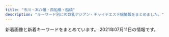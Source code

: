 ```yaml
---
title: "市川・本八幡・西船橋・船橋"
description: "キーワード別にの巨乳アジアン・チャイナエステ嬢情報をまとめました。"
---
```


新着画像と新着キーワードをまとめています。
2021年07月11日の情報です。

<DmmAffiliateIns />
<KeywordTable
  shops={
    [
    {
        "name": "\u6696 \uff5eHinata\uff5e",
        "keywords": {
            "E": 5,
            "90": 2,
            "86": 2,
            "94": 1,
            "89": 1,
            "92": 4,
            "F": 2,
            "C": 4,
            "D": 1
        },
        "station": "JR\u8239\u6a4b\u99c5\u5317\u53e3",
        "url": "http://hinata.relaxnabi.com/",
        "img_links": [
            "http://hinata.relaxnabi.com/css/nav/sub-002.jpg",
            "http://hinata.relaxnabi.com/css/staff/staff-0007.jpg",
            "http://hinata.relaxnabi.com/css/staff/staff-06.jpg",
            "http://hinata.relaxnabi.com/css/staff/staff-002.jpg",
            "http://hinata.relaxnabi.com/css/nav/nav-002.jpg",
            "http://hinata.relaxnabi.com/css/staff/staff-08.jpg",
            "http://hinata.relaxnabi.com/css/staff/staff00004-a.jpg",
            "http://hinata.relaxnabi.com/css/staff/staff0015-a.jpg",
            "http://hinata.relaxnabi.com/css/staff/staff00003-a.jpg",
            "http://hinata.relaxnabi.com/css/nav/nav-004.jpg",
            "http://hinata.relaxnabi.com/css/staff/staff00001-a.jpg",
            "http://hinata.relaxnabi.com/css/staff/staff00004.jpg",
            "http://hinata.relaxnabi.com/css/nav/nav-003.jpg",
            "http://hinata.relaxnabi.com/css/staff/staff-08-a.jpg",
            "http://hinata.relaxnabi.com/css/staff/staff00003.jpg",
            "http://hinata.relaxnabi.com/css/main-left02.jpg",
            "http://hinata.relaxnabi.com/css/nav/nav-001.jpg",
            "http://hinata.relaxnabi.com/css/left.jpg",
            "http://hinata.relaxnabi.com/css/staff/staff0015.jpg",
            "http://hinata.relaxnabi.com/css/nav/sub-004.jpg",
            "http://hinata.relaxnabi.com/img/tiaowen.png",
            "http://hinata.relaxnabi.com/css/staff/staff-005.jpg",
            "http://hinata.relaxnabi.com/css/nav/nav-006.jpg",
            "http://hinata.relaxnabi.com/css/staff/staff-002-a.jpg",
            "http://hinata.relaxnabi.com/css/nav/nav-005.jpg",
            "http://hinata.relaxnabi.com/css/staff/staff17.jpg",
            "http://hinata.relaxnabi.com/css/main-left03.jpg",
            "http://hinata.relaxnabi.com/css/button.jpg",
            "http://hinata.relaxnabi.com/css/staff/staff-06-a.jpg",
            "http://hinata.relaxnabi.com/css/nav/sub-003.jpg",
            "http://hinata.relaxnabi.com/css/top02.jpg",
            "http://hinata.relaxnabi.com/css/staff/staff17-a.jpg",
            "http://hinata.relaxnabi.com/css/osusume41.jpg",
            "http://hinata.relaxnabi.com/css/nav/sub-006.jpg",
            "http://hinata.relaxnabi.com/css/nav/sub-001.jpg",
            "http://hinata.relaxnabi.com/css/staff/staff00001.jpg",
            "http://hinata.relaxnabi.com/css/tel01.png",
            "http://hinata.relaxnabi.com/css/girls001.jpg",
            "http://hinata.relaxnabi.com/css/nav/sub-005.jpg",
            "http://hinata.relaxnabi.com/css/right.jpg",
            "http://hinata.relaxnabi.com/css/staff/staff-005-a.jpg",
            "http://hinata.relaxnabi.com/css/staff/staff-0007-a.jpg"
        ]
    },
    {
        "name": "\u30de\u30fc\u30e1\u30a4\u30c9",
        "img_links": [
            "http://happy.relaxnabi.com/css/staff/staff-002-a.jpg",
            "http://happy.relaxnabi.com/css/nav/nav-002.png",
            "http://happy.relaxnabi.com/css/nav/nav-001.png",
            "http://happy.relaxnabi.com/css/staff/staff-03-a.jpg",
            "http://happy.relaxnabi.com/css/staff/staff-004.jpg",
            "http://happy.relaxnabi.com/css/staff/staff-17-a.jpg",
            "http://happy.relaxnabi.com/css/staff/staff0001.jpg",
            "http://happy.relaxnabi.com/css/staff/staff-004-a.jpg",
            "http://happy.relaxnabi.com/css/staff/staff-03.jpg",
            "http://happy.relaxnabi.com/css/staff/staff-006.jpg",
            "http://happy.relaxnabi.com/css/staff/staff-002.jpg",
            "http://happy.relaxnabi.com/css/staff/staff-10-a.jpg",
            "http://happy.relaxnabi.com/css/staff/staff-05.jpg",
            "http://happy.relaxnabi.com/css/top-003.png",
            "http://happy.relaxnabi.com/css/top0001.png",
            "http://happy.relaxnabi.com/css/staff/staff0001-a.jpg",
            "http://happy.relaxnabi.com/css/nav/nav-005.png",
            "http://happy.relaxnabi.com/css/tel01.png",
            "http://happy.relaxnabi.com/css/nav/nav-004.png",
            "http://happy.relaxnabi.com/css/staff/staff-10.jpg",
            "http://happy.relaxnabi.com/css/staff/staff-05-a.jpg",
            "http://happy.relaxnabi.com/css/staff/staff-006-a.jpg",
            "http://happy.relaxnabi.com/css/staff/staff-007-a.jpg",
            "http://happy.relaxnabi.com/css/staff/staff-007.jpg",
            "http://happy.relaxnabi.com/css/nav/nav-003.png",
            "http://happy.relaxnabi.com/css/staff/staff-08-a.jpg",
            "http://happy.relaxnabi.com/css/staff/staff-17.jpg",
            "http://happy.relaxnabi.com/css/nav/nav-006.png",
            "http://happy.relaxnabi.com/css/staff/staff-08.jpg"
        ],
        "station": "JR\u8239\u6a4b\u99c5\u5317\u53e3",
        "url": "http://happy.relaxnabi.com/",
        "keywords": {
            "89": 1,
            "D": 2,
            "F": 2,
            "90": 2,
            "91": 1,
            "92": 6,
            "E": 5
        }
    },
    {
        "url": "https://kachofugetsu.ests.jp/",
        "keywords": {},
        "station": "\u4eac\u6210\u672c\u516b\u5e61\u99c5",
        "img_links": [],
        "name": "\u82b1\u9ce5\u98a8\u6708"
    },
    {
        "station": "JR\u672c\u516b\u5e61\u99c5",
        "keywords": {},
        "img_links": [
            "http://yelaixang.sweet-relaxation.com/img/cast/naru-01.jpg",
            "http://yelaixang.sweet-relaxation.com/img/cast/miya-02.jpg",
            "http://yelaixang.sweet-relaxation.com/img/cast/miya-03.jpg",
            "http://yelaixang.sweet-relaxation.com/img/slick/sl-6.jpg",
            "http://yelaixang.sweet-relaxation.com/img/slick/sl-2.jpg",
            "http://yelaixang.sweet-relaxation.com/img/cast/nico-01.jpg",
            "http://yelaixang.sweet-relaxation.com/img/cast/naru-03.jpg",
            "http://yelaixang.sweet-relaxation.com/img/slick/sl-7.jpg",
            "http://yelaixang.sweet-relaxation.com/img/slick/sl-1.jpg",
            "http://yelaixang.sweet-relaxation.com/img/cast/nico-02.jpg",
            "http://yelaixang.sweet-relaxation.com/img/slick/sl-4.jpg",
            "http://yelaixang.sweet-relaxation.com/img/cast/miya-01.jpg",
            "http://yelaixang.sweet-relaxation.com/img/cast/key-03.jpg",
            "http://yelaixang.sweet-relaxation.com/img/cast/naru-02.jpg",
            "http://yelaixang.sweet-relaxation.com/img/slick/sl-3.jpg",
            "http://yelaixang.sweet-relaxation.com/img/cast/key-02.jpg",
            "http://yelaixang.sweet-relaxation.com/img/slick/sl-5.jpg",
            "http://yelaixang.sweet-relaxation.com/img/cast/key-01.jpg"
        ],
        "url": "http://yelaixang.sweet-relaxation.com/",
        "name": "\u591c\u6765\u9999\uff5eYe Lai Xang\uff5e"
    },
    {
        "name": "Vivid \u30d3\u30d3\u30c3\u30c9",
        "url": "http://es-massage.info/",
        "img_links": [
            "http://es-massage.info/wp-content/uploads/2021/07/07cc9a466c3af450e20013b26e90a100.jpg",
            "http://es-massage.info/wp-content/uploads/2019/12/676cfcce64ce22475e092ee147f4ebc8.jpg",
            "http://es-massage.info/wp-content/uploads/2021/02/ae895c3a85b37b5db4dcb93326cbd04d-500x750.jpg",
            "http://es-massage.info/wp-content/uploads/2019/03/c3dc6ab90966d6cc73491056f668516d.jpg",
            "http://es-massage.info/wp-content/uploads/2018/10/g4.jpg",
            "http://es-massage.info/wp-content/uploads/2021/01/329c4f8c7f334cbe95d258f70d6ca207-500x750.jpg",
            "http://es-massage.info/wp-content/uploads/2019/07/22fa8c962d191493a234fdcb6ca6f72d.jpg",
            "http://es-massage.info/wp-content/uploads/2020/09/c42007567c6d14bbd829c1d4ae5b8d4c.jpg",
            "http://es-massage.info/wp-content/uploads/2020/09/75fbc1155333427771dcebee0f4de748-745x1024.jpg",
            "http://es-massage.info/wp-content/uploads/2020/04/6dbf19009737ff88e931378416216a70.jpg",
            "http://es-massage.info/wp-content/uploads/2018/10/g3.jpg",
            "http://es-massage.info/wp-content/uploads/2020/06/0fd60f0c72ad85b96635ef3d4e152bd6.jpg",
            "http://es-massage.info/wp-content/uploads/2018/12/ce6acdedea0cab635b18cd82f697bf3a-218x300.jpg",
            "http://es-massage.info/wp-content/uploads/2021/02/2daa3be5c9da099fee0448647087d74c-500x750.jpg",
            "http://es-massage.info/wp-content/uploads/2019/03/c3dc6ab90966d6cc73491056f668516d-218x300.jpg",
            "http://es-massage.info/wp-content/uploads/2019/11/4fad70a18793b8dfb7a63f4939e51f94.jpg",
            "http://es-massage.info/wp-content/uploads/2018/10/g2.jpg",
            "http://es-massage.info/wp-content/uploads/2020/09/75fbc1155333427771dcebee0f4de748-500x750.jpg",
            "http://es-massage.info/wp-content/themes/template-salon2/images/header-tel.png",
            "http://es-massage.info/wp-content/uploads/2021/01/329c4f8c7f334cbe95d258f70d6ca207.jpg",
            "http://es-massage.info/wp-content/uploads/2021/02/6fa3b7862db18d956a1cde1942b75408.jpg",
            "http://es-massage.info/wp-content/themes/template-salon2/images/main1.jpg",
            "http://es-massage.info/wp-content/uploads/2021/03/fa0ef9b192fa87f9ee5013c5e1c3bcc7-212x300.jpg",
            "http://es-massage.info/wp-content/uploads/2019/07/22fa8c962d191493a234fdcb6ca6f72d-500x750.jpg",
            "http://es-massage.info/wp-content/uploads/2021/02/2daa3be5c9da099fee0448647087d74c-722x1024.jpg",
            "http://es-massage.info/wp-content/uploads/2021/02/4af137ced25025eda5b4e5a512bead8f-500x750.jpg",
            "http://es-massage.info/wp-content/uploads/2020/06/0fd60f0c72ad85b96635ef3d4e152bd6-212x300.jpg",
            "http://es-massage.info/wp-content/uploads/2020/06/15dfc139e50a1da61c3a78bf04aca51b-500x750.jpg",
            "http://es-massage.info/wp-content/uploads/2021/03/f4811d331623d3f6e590e934b3e7ddc9.jpg",
            "http://es-massage.info/wp-content/uploads/2021/05/81e92fdc84d6f395aa845fb4091202a7.jpg",
            "http://es-massage.info/wp-content/themes/template-salon2/images/bnr.jpg",
            "http://es-massage.info/wp-content/uploads/2020/04/6dbf19009737ff88e931378416216a70-214x300.jpg",
            "http://es-massage.info/wp-content/uploads/2021/02/f150534b559de6124dce0eaa1cfdf290-722x1024.jpg",
            "http://es-massage.info/wp-content/uploads/2021/02/f150534b559de6124dce0eaa1cfdf290.jpg",
            "http://es-massage.info/wp-content/uploads/2021/02/9fac07593910d80276531dd93a7855a6-715x1024.jpg",
            "http://es-massage.info/wp-content/uploads/2021/02/8b21e9d00752169b79ff946575142f59.jpg",
            "http://es-massage.info/wp-content/uploads/2020/10/676cfcce64ce22475e092ee147f4ebc8.jpg",
            "http://es-massage.info/wp-content/uploads/2020/09/704dae7b06e955f980cbf27c24214885-218x300.jpg",
            "http://es-massage.info/wp-content/uploads/2021/02/ae895c3a85b37b5db4dcb93326cbd04d.jpg",
            "http://es-massage.info/wp-content/uploads/2021/07/07cc9a466c3af450e20013b26e90a100-745x1024.jpg",
            "http://es-massage.info/wp-content/uploads/2021/05/8270d27d8da494e1534bee9c5e6d0bdc-209x300.jpg",
            "http://es-massage.info/wp-content/uploads/2021/02/0ef7f1f9a36ecbbef9c5a949c70d788f-218x300.jpg",
            "http://es-massage.info/wp-content/uploads/2020/10/676cfcce64ce22475e092ee147f4ebc8-500x750.jpg",
            "http://es-massage.info/wp-content/uploads/2019/12/9934efcbe351f6dbb655c114add97813-500x750.jpg",
            "http://es-massage.info/wp-content/uploads/2021/02/ae80e0da66f78f271f9083df6c795b89-730x1024.jpg",
            "http://es-massage.info/wp-content/uploads/2021/03/fa0ef9b192fa87f9ee5013c5e1c3bcc7.jpg",
            "http://es-massage.info/wp-content/uploads/2021/03/42e4fd3c70945346b6dd6b9e0f926434-1-500x750.jpg",
            "http://es-massage.info/wp-content/uploads/2019/03/0c4d0538c251234bc70697ec7cf8cc97-220x300.jpg",
            "http://es-massage.info/wp-content/uploads/2021/02/8b21e9d00752169b79ff946575142f59-722x1024.jpg",
            "http://es-massage.info/wp-content/themes/template-salon2/images/noimg.jpg",
            "http://es-massage.info/wp-content/uploads/2021/05/47f65b69a9c6c2bca6903ca0aee30597-500x750.jpg",
            "http://es-massage.info/wp-content/uploads/2021/02/1b6cc5124ca074f693dbc5eff5a75ea0-207x300.jpg",
            "http://es-massage.info/wp-content/uploads/2021/03/5db34c47b4c5816f47d11de39beefb5d-500x750.jpg",
            "http://es-massage.info/wp-content/uploads/2019/12/9934efcbe351f6dbb655c114add97813.jpg",
            "http://es-massage.info/wp-content/uploads/2021/05/8270d27d8da494e1534bee9c5e6d0bdc.jpg",
            "http://es-massage.info/wp-content/uploads/2021/02/4af137ced25025eda5b4e5a512bead8f.jpg",
            "http://es-massage.info/wp-content/uploads/2019/03/0c4d0538c251234bc70697ec7cf8cc97.jpg",
            "http://es-massage.info/wp-content/uploads/2018/10/g1.jpg",
            "http://es-massage.info/wp-content/uploads/2019/11/4fad70a18793b8dfb7a63f4939e51f94-500x750.jpg",
            "http://es-massage.info/wp-content/uploads/2020/09/c42007567c6d14bbd829c1d4ae5b8d4c-218x300.jpg",
            "http://es-massage.info/wp-content/uploads/2021/05/47f65b69a9c6c2bca6903ca0aee30597-745x1024.jpg",
            "http://es-massage.info/wp-content/uploads/2021/02/68ba0f1db1b8cdd88e360d06f49f1ba6.jpg",
            "http://es-massage.info/wp-content/uploads/2021/02/ae80e0da66f78f271f9083df6c795b89.jpg",
            "http://es-massage.info/wp-content/uploads/2021/02/ae895c3a85b37b5db4dcb93326cbd04d-745x1024.jpg",
            "http://es-massage.info/wp-content/uploads/2021/02/3d21df65a2be53218994fa7e3b383bd2-500x750.jpg",
            "http://es-massage.info/wp-content/uploads/2021/02/0ef7f1f9a36ecbbef9c5a949c70d788f-500x750.jpg",
            "http://es-massage.info/wp-content/uploads/2020/06/15dfc139e50a1da61c3a78bf04aca51b.jpg",
            "http://es-massage.info/wp-content/uploads/2021/02/68ba0f1db1b8cdd88e360d06f49f1ba6-500x750.jpg",
            "http://es-massage.info/wp-content/uploads/2021/02/6fa3b7862db18d956a1cde1942b75408-500x750.jpg",
            "http://es-massage.info/wp-content/uploads/2021/05/8270d27d8da494e1534bee9c5e6d0bdc-500x750.jpg",
            "http://es-massage.info/wp-content/uploads/2021/03/187232fb98eac53cd9935a4a35d04597.jpg",
            "http://es-massage.info/wp-content/uploads/2021/03/fa0ef9b192fa87f9ee5013c5e1c3bcc7-500x750.jpg",
            "http://es-massage.info/wp-content/uploads/2019/11/8da006befc39b49c570f8162740cbc56.jpg",
            "http://es-massage.info/wp-content/uploads/2021/02/1b6cc5124ca074f693dbc5eff5a75ea0-500x750.jpg",
            "http://es-massage.info/wp-content/uploads/2021/02/9fac07593910d80276531dd93a7855a6.jpg",
            "http://es-massage.info/wp-content/uploads/2021/02/0ef7f1f9a36ecbbef9c5a949c70d788f.jpg",
            "http://es-massage.info/wp-content/uploads/2021/02/68ba0f1db1b8cdd88e360d06f49f1ba6-212x300.jpg",
            "http://es-massage.info/wp-content/uploads/2019/03/0c4d0538c251234bc70697ec7cf8cc97-500x750.jpg",
            "http://es-massage.info/wp-content/uploads/2019/11/8da006befc39b49c570f8162740cbc56-500x750.jpg",
            "http://es-massage.info/wp-content/uploads/2021/02/6fa3b7862db18d956a1cde1942b75408-205x300.jpg",
            "http://es-massage.info/wp-content/uploads/2020/09/704dae7b06e955f980cbf27c24214885.jpg",
            "http://es-massage.info/wp-content/uploads/2021/02/3d21df65a2be53218994fa7e3b383bd2-207x300.jpg",
            "http://es-massage.info/wp-content/uploads/2021/02/8b21e9d00752169b79ff946575142f59-500x750.jpg",
            "http://es-massage.info/wp-content/uploads/2021/05/81e92fdc84d6f395aa845fb4091202a7-500x750.jpg",
            "http://es-massage.info/wp-content/uploads/2020/06/0fd60f0c72ad85b96635ef3d4e152bd6-500x750.jpg",
            "http://es-massage.info/wp-content/uploads/2021/03/187232fb98eac53cd9935a4a35d04597-722x1024.jpg",
            "http://es-massage.info/wp-content/uploads/2021/02/ae80e0da66f78f271f9083df6c795b89-500x750.jpg",
            "http://es-massage.info/wp-content/uploads/2019/03/c3dc6ab90966d6cc73491056f668516d-500x750.jpg",
            "http://es-massage.info/wp-content/uploads/2021/02/2daa3be5c9da099fee0448647087d74c.jpg",
            "http://es-massage.info/wp-content/uploads/2020/09/704dae7b06e955f980cbf27c24214885-500x750.jpg",
            "http://es-massage.info/wp-content/uploads/2021/03/187232fb98eac53cd9935a4a35d04597-500x750.jpg",
            "http://es-massage.info/wp-content/uploads/2021/02/f150534b559de6124dce0eaa1cfdf290-500x750.jpg",
            "http://es-massage.info/wp-content/uploads/2020/09/c42007567c6d14bbd829c1d4ae5b8d4c-500x750.jpg",
            "http://es-massage.info/wp-content/uploads/2021/03/42e4fd3c70945346b6dd6b9e0f926434-1.jpg",
            "http://es-massage.info/wp-content/uploads/2019/12/676cfcce64ce22475e092ee147f4ebc8-500x750.jpg",
            "http://es-massage.info/wp-content/uploads/2021/03/5db34c47b4c5816f47d11de39beefb5d.jpg",
            "http://es-massage.info/wp-content/uploads/2021/02/1b6cc5124ca074f693dbc5eff5a75ea0.jpg",
            "http://es-massage.info/wp-content/uploads/2021/03/f4811d331623d3f6e590e934b3e7ddc9-500x750.jpg",
            "http://es-massage.info/wp-content/uploads/2021/02/9fac07593910d80276531dd93a7855a6-500x750.jpg",
            "http://es-massage.info/wp-content/uploads/2021/02/5d212ce2543c87f9ebee5c4251a7e224-214x300.jpg",
            "http://es-massage.info/wp-content/uploads/2021/02/4af137ced25025eda5b4e5a512bead8f-212x300.jpg",
            "http://es-massage.info/wp-content/uploads/2021/02/3d21df65a2be53218994fa7e3b383bd2.jpg",
            "http://es-massage.info/wp-content/uploads/2021/07/07cc9a466c3af450e20013b26e90a100-500x750.jpg",
            "http://es-massage.info/wp-content/uploads/2020/04/6dbf19009737ff88e931378416216a70-500x750.jpg",
            "http://es-massage.info/wp-content/uploads/2021/05/47f65b69a9c6c2bca6903ca0aee30597.jpg"
        ],
        "keywords": {
            "D": 9,
            "G": 6,
            "\u30bb\u30af\u30b7\u30fc": 32,
            "F": 18,
            "E": 79
        },
        "station": "JR\u897f\u8239\u6a4b\u99c5\u5357\u53e3"
    },
    {
        "station": "JR\u8239\u6a4b\u99c5\u5317\u53e3",
        "img_links": [
            "http://www.sexy.relaxjp.info/files/034-03.jpg",
            "http://www.sexy.relaxjp.info/photo_news/upimg/7711260af1a7163a9a_0.jpg",
            "http://www.sexy.relaxjp.info/files/036-03.jpg",
            "http://www.sexy.relaxjp.info/images/call.png",
            "http://www.sexy.relaxjp.info/files/033.jpg",
            "http://www.sexy.relaxjp.info/files/023-02.jpg",
            "http://www.sexy.relaxjp.info/files/002-03.jpg",
            "http://www.sexy.relaxjp.info/files/039-03.jpg",
            "http://www.sexy.relaxjp.info/files/035-03.jpg",
            "http://www.sexy.relaxjp.info/files/038.jpg",
            "http://www.sexy.relaxjp.info/images/m-top003.jpg",
            "http://www.sexy.relaxjp.info/files/011-02.jpg",
            "http://www.sexy.relaxjp.info/files/003-02.jpg",
            "http://www.sexy.relaxjp.info/files/033-02.jpg",
            "http://www.sexy.relaxjp.info/images/m-top004.jpg",
            "http://www.sexy.relaxjp.info/files/003.jpg",
            "http://www.sexy.relaxjp.info/files/034-02.jpg",
            "http://www.sexy.relaxjp.info/images/m-top010.jpg",
            "http://www.sexy.relaxjp.info/files/023.jpg",
            "http://www.sexy.relaxjp.info/files/038-02.jpg",
            "http://www.sexy.relaxjp.info/images/foot01.jpg",
            "http://www.sexy.relaxjp.info/files/033-03.jpg",
            "http://www.sexy.relaxjp.info/files/035-02.jpg",
            "http://www.sexy.relaxjp.info/images/m-top009.jpg",
            "http://www.sexy.relaxjp.info/files/023-03.jpg",
            "http://www.sexy.relaxjp.info/files/030.jpg",
            "http://www.sexy.relaxjp.info/files/036.jpg",
            "http://www.sexy.relaxjp.info/files/035.jpg",
            "http://www.sexy.relaxjp.info/files/037.jpg",
            "http://www.sexy.relaxjp.info/images/m-head01.jpg",
            "http://www.sexy.relaxjp.info/files/037-02.jpg",
            "http://www.sexy.relaxjp.info/files/024.jpg",
            "http://www.sexy.relaxjp.info/files/024-02.jpg",
            "http://www.sexy.relaxjp.info/photo_news/upimg/2405460c6f9dfb927d_0.jpg",
            "http://www.sexy.relaxjp.info/files/011-03.jpg",
            "http://www.sexy.relaxjp.info/files/036-02.jpg",
            "http://www.sexy.relaxjp.info/files/024-03.jpg",
            "http://www.sexy.relaxjp.info/files/039.jpg",
            "http://www.sexy.relaxjp.info/files/038-03.jpg",
            "http://www.sexy.relaxjp.info/files/003-03.jpg",
            "http://www.sexy.relaxjp.info/files/002.jpg",
            "http://www.sexy.relaxjp.info/files/037-03.jpg",
            "http://www.sexy.relaxjp.info/files/034.jpg",
            "http://www.sexy.relaxjp.info/files/011.jpg",
            "http://www.sexy.relaxjp.info/files/002-02.jpg",
            "http://www.sexy.relaxjp.info/files/039-02.jpg",
            "http://www.sexy.relaxjp.info/files/030-03.jpg",
            "http://www.sexy.relaxjp.info/files/030-02.jpg"
        ],
        "name": "Sexy Love \uff5e\u30bb\u30af\u30b7\u30fc\u30e9\u30d6\uff5e",
        "keywords": {
            "\u30bb\u30af\u30b7\u30fc": 40,
            "89": 2,
            "87": 18,
            "86": 6,
            "D": 20,
            "C": 4,
            "E": 2
        },
        "url": "http://www.sexy.relaxjp.info/"
    },
    {
        "img_links": [
            "https://firstclass.ests.jp/images/header_tel.png",
            "https://firstclass.ests.jp/photos/sites/17/2021/07/2021070222211028-e1625232077506.jpeg",
            "https://firstclass.ests.jp/photos/sites/17/2021/06/2021061915264416-e1624084011989.jpeg",
            "https://firstclass.ests.jp/photos/sites/17/2021/07/2021070715223218.jpg",
            "https://firstclass.ests.jp/images/sp_tel.png",
            "https://firstclass.ests.jp/images/end.png",
            "https://firstclass.ests.jp/images/sp_ico03.png",
            "https://firstclass.ests.jp/photos/sites/17/2021/06/202106191537413.jpg",
            "https://firstclass.ests.jp/photos/sites/17/2021/06/2021061415210224.jpg",
            "https://firstclass.ests.jp/images/header_open.png",
            "https://firstclass.ests.jp/images/sp_ico05.png",
            "https://firstclass.ests.jp/images/sp_ico06.png",
            "https://firstclass.ests.jp/photos/sites/17/2021/06/2021062212375813-e1624333088882.jpeg",
            "https://firstclass.ests.jp/images/info.jpg",
            "https://firstclass.ests.jp/photos/sites/17/2021/07/2021070715302523.jpg",
            "https://firstclass.ests.jp/photos/sites/17/2021/06/2021062213592637.jpg",
            "https://firstclass.ests.jp/images/sp_ico04.png",
            "https://firstclass.ests.jp/images/sp_ico02.png",
            "https://firstclass.ests.jp/images/header_mail.png",
            "https://firstclass.ests.jp/images/sp_header.png",
            "https://firstclass.ests.jp/photos/sites/17/2021/06/2021060510101187.jpg",
            "https://firstclass.ests.jp/photos/sites/17/2021/07/2021070222161090-e1625231779478.jpeg",
            "https://firstclass.ests.jp/photos/sites/17/2021/06/2021060510241111.jpg",
            "https://firstclass.ests.jp/photos/sites/17/2021/06/2021061120052276-e1623409530346.jpeg",
            "https://firstclass.ests.jp/images/sp_ico01.png"
        ],
        "station": "JR\u897f\u8239\u6a4b\u99c5\u5357\u53e3",
        "name": "\u30d5\u30a1\u30fc\u30b9\u30c8\u30af\u30e9\u30b9",
        "url": "https://firstclass.ests.jp/",
        "keywords": {
            "91": 1,
            "89": 1,
            "G": 1,
            "88": 3,
            "F": 8,
            "D": 8,
            "87": 1,
            "E": 6,
            "C": 15,
            "85": 1
        }
    },
    {
        "name": "\u5f69",
        "keywords": {
            "86": 12,
            "D": 9,
            "87": 3,
            "84": 3,
            "C": 6
        },
        "station": "JR\u5e02\u5ddd\u99c5\u5357\u53e3",
        "url": "http://www.aya-aroma.com/",
        "img_links": [
            "http://www.aya-aroma.com/files/010-03.jpg",
            "http://www.aya-aroma.com/files/015-03.jpg",
            "http://www.aya-aroma.com/files/015-02.jpg",
            "http://www.aya-aroma.com/files/001-02.jpg",
            "http://www.aya-aroma.com/files/010.jpg",
            "http://www.aya-aroma.com/files/002-02.jpg",
            "http://www.aya-aroma.com/files/001-03.jpg",
            "http://www.aya-aroma.com/files/010-02.jpg",
            "http://www.aya-aroma.com/files/008.jpg",
            "http://www.aya-aroma.com/files/015.jpg",
            "http://www.aya-aroma.com/files/003-02.jpg",
            "http://www.aya-aroma.com/files/001.jpg",
            "http://www.aya-aroma.com/files/003-03.jpg",
            "http://www.aya-aroma.com/files/008-03.jpg",
            "http://www.aya-aroma.com/images/melmaga.jpg",
            "http://www.aya-aroma.com/images/mobile.jpg",
            "http://www.aya-aroma.com/files/002.jpg",
            "http://www.aya-aroma.com/images/backlistbtn.png",
            "http://www.aya-aroma.com/files/002-03.jpg",
            "http://www.aya-aroma.com/images/coverGirlParts.png",
            "http://www.aya-aroma.com/images/concept.jpg",
            "http://www.aya-aroma.com/files/003.jpg",
            "http://www.aya-aroma.com/files/008-02.jpg"
        ]
    },
    {
        "station": "JR\u897f\u8239\u6a4b\u99c5\u5317\u53e3",
        "url": "http://stylelife.work/",
        "keywords": {
            "G": 1,
            "\u80f8": 1,
            "F": 5,
            "\u5de8\u4e73": 2,
            "D": 2,
            "\u4e73": 2
        },
        "img_links": [
            "http://stylelife.work/Uploads/user/6074fd15194a0.jpg",
            "http://stylelife.work/Uploads/user/5eb35a13a1df3.jpg",
            "http://stylelife.work/Uploads/user/5ebfa12d5429d.jpg",
            "http://stylelife.work/Uploads/user/5e4101be77e18.jpg",
            "http://stylelife.work/Uploads/user/5e79901ca108f.jpg",
            "http://stylelife.work/ueditor/php/upload/image/20180712/1531374173659035.png",
            "http://stylelife.work/Uploads/user/5f3cd192667f4.jpg",
            "http://stylelife.work/Uploads/user/5dfc857c95e57.jpg",
            "http://stylelife.work/Uploads/user/5de74b74a4faa.jpg",
            "http://stylelife.work/Uploads/user/5deb614369ccd.jpg",
            "http://stylelife.work/Uploads/user/60d5985917019.jpg",
            "http://stylelife.work/ueditor/php/upload/image/20180712/1531367078235696.png",
            "http://stylelife.work/Public/Wap/picture/sp-line.png",
            "http://stylelife.work/Uploads/user/60374c0661343.jpg",
            "http://stylelife.work/Uploads/user/5de74b9acbf92.jpg",
            "http://stylelife.work/Uploads/user/5e1d3400053fa.jpg",
            "http://stylelife.work/Uploads/user/60c2c0ff267b3.jpg",
            "http://stylelife.work/Uploads/user/5de74b09394d7.jpg",
            "http://stylelife.work/Uploads/user/6074fcb772404.jpg",
            "http://stylelife.work/Uploads/user/5e68a1524c2d2.jpg",
            "http://stylelife.work/Uploads/user/60374b6e9f505.jpg",
            "http://stylelife.work/Uploads/user/60374ca1c2ba1.jpg",
            "http://stylelife.work/ueditor/php/upload/image/20180712/1531373827278035.png",
            "http://stylelife.work/Uploads/user/5ef9a9fd8cd20.jpg",
            "http://stylelife.work/Uploads/user/60a5e5f105e9e.jpg",
            "http://stylelife.work/Uploads/user/5ebf4ff2905f1.jpg",
            "http://stylelife.work/Uploads/user/5ebf50cc42240.jpg",
            "http://stylelife.work/Public/Wap/picture/m-tel.png",
            "http://stylelife.work/Uploads/user/609cc19235ed5.jpg",
            "http://stylelife.work/Public/Wap/picture/m-foot.png",
            "http://stylelife.work/Uploads/user/60374cd308bf7.jpg",
            "http://stylelife.work/Public/Wap/picture/sp-staff-list.png",
            "http://stylelife.work/Public/Wap/picture/staff-pc.png",
            "http://stylelife.work/Uploads/user/60d5996d39f32.jpg",
            "http://stylelife.work/Uploads/user/5e1d330613089.jpg"
        ],
        "name": "\u3055\u304f\u3089"
    },
    {
        "url": "http://royal.rankuens.com/",
        "name": "Royal \uff5e\u30ed\u30fc\u30e4\u30eb\uff5e",
        "keywords": {
            "85": 2,
            "E": 2,
            "D": 2
        },
        "img_links": [
            "http://royal.rankuens.com/css/nav/nav-004.jpg",
            "http://royal.rankuens.com/css/staff/staff02.jpg",
            "http://royal.rankuens.com/css/staff/staff02-a.jpg",
            "http://royal.rankuens.com/css/nav/nav-001.jpg",
            "http://royal.rankuens.com/css/001.jpg",
            "http://royal.rankuens.com/css/m-top04.jpg",
            "http://royal.rankuens.com/css/nav/nav-003.jpg",
            "http://royal.rankuens.com/css/m-top02.jpg",
            "http://royal.rankuens.com/css/nav/nav-002.jpg",
            "http://royal.rankuens.com/css/staff/staff03-a.jpg",
            "http://royal.rankuens.com/css/staff/staff04-a.jpg",
            "http://royal.rankuens.com/css/m-top03.jpg",
            "http://royal.rankuens.com/css/m-top05.jpg",
            "http://royal.rankuens.com/css/staff/staff01.jpg",
            "http://royal.rankuens.com/css/staff/staff01-a.jpg",
            "http://royal.rankuens.com/images/call.png",
            "http://royal.rankuens.com/css/staff/staff03.jpg",
            "http://royal.rankuens.com/css/staff/staff04.jpg",
            "http://royal.rankuens.com/css/m-head01.jpg",
            "http://royal.rankuens.com/css/nav/nav-005.jpg",
            "http://royal.rankuens.com/css/nav/nav-006.jpg"
        ],
        "station": "JR\u897f\u8239\u6a4b\u99c5\u5357\u53e3"
    },
    {
        "url": "http://f-clover.net/",
        "station": "JR\u8239\u6a4b\u99c5\u5357\u53e3",
        "keywords": {},
        "name": "\u30af\u30ed\u30fc\u30d0\u30fc",
        "img_links": [
            "http://f-clover.net/images/room1.jpg",
            "http://f-clover.net/images/mobile.jpg",
            "http://f-clover.net/images/g11.jpg",
            "http://f-clover.net/images/room4.jpg",
            "http://f-clover.net/images/flash1.jpg",
            "http://f-clover.net/images/room2.jpg",
            "http://f-clover.net/images/mi0.jpg",
            "http://f-clover.net/images/room3.jpg",
            "http://f-clover.net/images/room6.jpg",
            "http://f-clover.net/images/end.jpg",
            "http://f-clover.net/images/room8.jpg",
            "http://f-clover.net/images/room7.jpg",
            "http://f-clover.net/images/index1.jpg",
            "http://f-clover.net/images/flash2.jpg",
            "http://f-clover.net/images/room5.jpg",
            "http://f-clover.net/images/g5.jpg"
        ]
    },
    {
        "station": "JR\u8239\u6a4b\u99c5\u5317\u53e3",
        "url": "http://www.rainbow-relax.xyz/",
        "keywords": {
            "87": 6,
            "85": 2,
            "86": 4,
            "C": 19,
            "D": 6
        },
        "img_links": [
            "http://www.rainbow-relax.xyz/img/tel.png",
            "http://www.rainbow-relax.xyz/files/004.jpg",
            "http://www.rainbow-relax.xyz/img/btn_side_mobile.jpg",
            "http://www.rainbow-relax.xyz/images/slider/1.jpg",
            "http://www.rainbow-relax.xyz/files/001-02.jpg",
            "http://www.rainbow-relax.xyz/files/005.jpg",
            "http://www.rainbow-relax.xyz/files/006-02.jpg",
            "http://www.rainbow-relax.xyz/img/pickup.jpg",
            "http://www.rainbow-relax.xyz/img/goback.jpg",
            "http://www.rainbow-relax.xyz/files/002-02.jpg",
            "http://www.rainbow-relax.xyz/files/003.jpg",
            "http://www.rainbow-relax.xyz/files/004-02.jpg",
            "http://www.rainbow-relax.xyz/images/slider/3.jpg",
            "http://www.rainbow-relax.xyz/files/005-02.jpg",
            "http://www.rainbow-relax.xyz/files/006.jpg",
            "http://www.rainbow-relax.xyz/files/003-02.jpg",
            "http://www.rainbow-relax.xyz/img/ttl_info.png",
            "http://www.rainbow-relax.xyz/img/ttl_news.png",
            "http://www.rainbow-relax.xyz/files/001.jpg",
            "http://www.rainbow-relax.xyz/images/slider/2.jpg",
            "http://www.rainbow-relax.xyz/files/002.jpg"
        ],
        "name": "Rainbow\uff5e\u30ec\u30a4\u30f3\u30dc\u30fc\uff5e"
    },
    {
        "url": "http://www.club.relaxjp.info/",
        "station": "JR\u672c\u516b\u5e61\u99c5\u5317\u53e3",
        "name": "\u30d5\u30a7\u30a2\u30ea\u30fc",
        "keywords": {
            "87": 8,
            "86": 2,
            "D": 9,
            "C": 1
        },
        "img_links": [
            "http://www.club.relaxjp.info/files/007-02.jpg",
            "http://www.club.relaxjp.info/files/013-02.jpg",
            "http://www.club.relaxjp.info/images/int1.png",
            "http://www.club.relaxjp.info/images/ta.jpg",
            "http://www.club.relaxjp.info/images/sys3.png",
            "http://www.club.relaxjp.info/images/staff_t.png",
            "http://www.club.relaxjp.info/images/sys2.png",
            "http://www.club.relaxjp.info/files/017-02.jpg",
            "http://www.club.relaxjp.info/images/sys1.png",
            "http://www.club.relaxjp.info/files/015-02.jpg",
            "http://www.club.relaxjp.info/files/004-02.jpg",
            "http://www.club.relaxjp.info/images/rec1.png",
            "http://www.club.relaxjp.info/images/line.png",
            "http://www.club.relaxjp.info/files/016-02.jpg",
            "http://www.club.relaxjp.info/files/017.jpg",
            "http://www.club.relaxjp.info/files/009.jpg",
            "http://www.club.relaxjp.info/files/001.jpg",
            "http://www.club.relaxjp.info/images/link_t.png",
            "http://www.club.relaxjp.info/files/016.jpg",
            "http://www.club.relaxjp.info/images/interior_t.png",
            "http://www.club.relaxjp.info/files/014-02.jpg",
            "http://www.club.relaxjp.info/images/mobile.jpg",
            "http://www.club.relaxjp.info/images/int2.png",
            "http://www.club.relaxjp.info/images/rec2.png",
            "http://www.club.relaxjp.info/files/006-02.jpg",
            "http://www.club.relaxjp.info/images/b2.jpg",
            "http://www.club.relaxjp.info/files/001-02.jpg",
            "http://www.club.relaxjp.info/files/007.jpg",
            "http://www.club.relaxjp.info/files/015.jpg",
            "http://www.club.relaxjp.info/images/b1.jpg",
            "http://www.club.relaxjp.info/files/014.jpg",
            "http://www.club.relaxjp.info/files/006.jpg",
            "http://www.club.relaxjp.info/files/009-02.jpg",
            "http://www.club.relaxjp.info/files/004.jpg",
            "http://www.club.relaxjp.info/files/013.jpg",
            "http://www.club.relaxjp.info/images/head.jpg"
        ]
    },
    {
        "station": "JR\u897f\u8239\u6a4b\u99c5\u5357\u53e3",
        "img_links": [
            "http://nishifunabashi.xyz/images/rie.jpg",
            "http://nishifunabashi.xyz/images/kina2.jpg",
            "http://nishifunabashi.xyz/images/moe.jpg",
            "http://nishifunabashi.xyz/images/chun2.jpg",
            "http://nishifunabashi.xyz/images/m2.jpg",
            "http://nishifunabashi.xyz/images/mio2.jpg",
            "http://nishifunabashi.xyz/images/yumi3.jpg",
            "http://nishifunabashi.xyz/images/kina1.jpg",
            "http://nishifunabashi.xyz/images/sla1.jpg",
            "http://nishifunabashi.xyz/images/n3.jpg",
            "http://nishifunabashi.xyz/images/g32.jpg",
            "http://nishifunabashi.xyz/images/miu.jpg",
            "http://nishifunabashi.xyz/images/g33.jpg",
            "http://nishifunabashi.xyz/images/g1.jpg",
            "http://nishifunabashi.xyz/images/newt.png",
            "http://nishifunabashi.xyz/images/mobile.png",
            "http://nishifunabashi.xyz/images/miho2.jpg",
            "http://nishifunabashi.xyz/images/rumi1.jpg",
            "http://nishifunabashi.xyz/images/chun1.jpg",
            "http://nishifunabashi.xyz/images/g0.jpg",
            "http://nishifunabashi.xyz/images/chun3.jpg",
            "http://nishifunabashi.xyz/images/sla2.jpg",
            "http://nishifunabashi.xyz/images/i2.jpg",
            "http://nishifunabashi.xyz/images/g015.jpg",
            "http://nishifunabashi.xyz/images/r03.jpg",
            "http://nishifunabashi.xyz/images/gat.png",
            "http://nishifunabashi.xyz/images/yumi1.jpg",
            "http://nishifunabashi.xyz/images/moe2.jpg",
            "http://nishifunabashi.xyz/images/yumi2.jpg",
            "http://nishifunabashi.xyz/images/i1.jpg",
            "http://nishifunabashi.xyz/images/g001.jpg",
            "http://nishifunabashi.xyz/images/baner.jpg",
            "http://nishifunabashi.xyz/images/g15.jpg",
            "http://nishifunabashi.xyz/images/mio1.jpg",
            "http://nishifunabashi.xyz/images/pickt.png",
            "http://nishifunabashi.xyz/images/sla3.jpg",
            "http://nishifunabashi.xyz/images/kina.jpg",
            "http://nishifunabashi.xyz/images/n1.jpg",
            "http://nishifunabashi.xyz/images/rumi2.jpg",
            "http://nishifunabashi.xyz/images/top.png",
            "http://nishifunabashi.xyz/images/rumi3.jpg",
            "http://nishifunabashi.xyz/images/moe1.jpg",
            "http://nishifunabashi.xyz/images/mio.jpg",
            "http://nishifunabashi.xyz/images/tite-staff.png",
            "http://nishifunabashi.xyz/images/r02.jpg",
            "http://nishifunabashi.xyz/images/miu1.jpg",
            "http://nishifunabashi.xyz/images/ga.jpg",
            "http://nishifunabashi.xyz/images/ga1.jpg",
            "http://nishifunabashi.xyz/images/miho.jpg",
            "http://nishifunabashi.xyz/images/r04.jpg",
            "http://nishifunabashi.xyz/images/rie2.jpg",
            "http://nishifunabashi.xyz/images/r01.jpg",
            "http://nishifunabashi.xyz/images/rie1.jpg",
            "http://nishifunabashi.xyz/images/g01.jpg",
            "http://nishifunabashi.xyz/images/i3.jpg",
            "http://nishifunabashi.xyz/images/n2.jpg",
            "http://nishifunabashi.xyz/images/m1.jpg"
        ],
        "name": "\u82b1\u706b",
        "keywords": {
            "C": 7
        },
        "url": "http://nishifunabashi.xyz/"
    },
    {
        "name": "V\u611bP",
        "keywords": {
            "88": 3,
            "D": 4,
            "90": 1,
            "C": 1,
            "E": 1,
            "87": 1,
            "86": 1
        },
        "station": "JR\u8239\u6a4b\u99c5\u5317\u53e3",
        "url": "http://pinklady-esthe.net/",
        "img_links": [
            "http://pinklady-esthe.net/img/stt3.jpg",
            "http://pinklady-esthe.net/img/noo.png",
            "http://pinklady-esthe.net/img/no.png",
            "http://pinklady-esthe.net/img/t3.jpg",
            "http://pinklady-esthe.net/img/st1.jpg",
            "http://pinklady-esthe.net/img/r3.jpg",
            "http://pinklady-esthe.net/img/t2.jpg",
            "http://pinklady-esthe.net/img/st2.jpg",
            "http://pinklady-esthe.net/img/st5.jpg",
            "http://pinklady-esthe.net/img/t4.jpg",
            "http://pinklady-esthe.net/img/r2.jpg",
            "http://pinklady-esthe.net/img/f1.jpg",
            "http://pinklady-esthe.net/img/r1.jpg",
            "http://pinklady-esthe.net/img/r4.jpg",
            "http://pinklady-esthe.net/img/st4.jpg",
            "http://pinklady-esthe.net/img/sm.jpg",
            "http://pinklady-esthe.net/img/stt1.jpg",
            "http://pinklady-esthe.net/img/st3.jpg",
            "http://pinklady-esthe.net/img/top.jpg",
            "http://pinklady-esthe.net/img/t5.jpg",
            "http://pinklady-esthe.net/img/t6.jpg",
            "http://pinklady-esthe.net/img/st6.jpg",
            "http://pinklady-esthe.net/img/t1.jpg"
        ]
    },
    {
        "keywords": {
            "83": 2,
            "\u4e73": 6,
            "85": 5,
            "88": 1,
            "\u5de8\u4e73": 1,
            "D": 11,
            "\u30bb\u30af\u30b7\u30fc": 3,
            "\u80f8": 4,
            "84": 3,
            "86": 6,
            "E": 15,
            "C": 1,
            "87": 1
        },
        "img_links": [
            "https://iris.ests.jp/photos/sites/58/2021/06/2021062423080742.jpeg",
            "https://iris.ests.jp/photos/sites/58/2021/06/202106031931141.jpeg",
            "https://iris.ests.jp/photos/sites/58/2021/06/2021060821540566.jpeg",
            "https://iris.ests.jp/images/staff0.jpg",
            "https://iris.ests.jp/photos/sites/58/2021/06/2021060822391460.jpeg",
            "https://iris.ests.jp/photos/sites/58/2021/05/2021050917483543.jpeg",
            "https://iris.ests.jp/photos/sites/58/2021/05/2021051514034657.jpeg",
            "https://iris.ests.jp/photos/sites/58/2021/06/2021062018465985.jpeg",
            "https://iris.ests.jp/images/room5.jpg",
            "https://iris.ests.jp/photos/sites/58/2021/06/2021060816420583.jpeg",
            "https://iris.ests.jp/photos/sites/58/2021/05/2021052911211287.jpeg",
            "https://iris.ests.jp/images/room6.jpg",
            "https://iris.ests.jp/images/twitter.jpg",
            "https://iris.ests.jp/photos/sites/58/2021/07/2021071009242667.jpeg",
            "https://iris.ests.jp/photos/sites/58/2021/06/2021062022141457.jpeg",
            "https://iris.ests.jp/photos/sites/58/2020/12/2020121912324767.jpeg",
            "https://iris.ests.jp/images/room4.jpg",
            "https://iris.ests.jp/images/top.jpg",
            "https://iris.ests.jp/images/s_staff.jpg",
            "https://iris.ests.jp/photos/sites/58/2021/05/2021052015531888.jpeg",
            "https://iris.ests.jp/photos/sites/58/2021/05/2021051514033399.jpeg",
            "https://iris.ests.jp/photos/sites/58/2021/07/2021070809082547.jpeg",
            "https://iris.ests.jp/images/s_news.jpg",
            "https://iris.ests.jp/images/room2.jpg",
            "https://iris.ests.jp/photos/sites/58/2021/07/2021071122215783.jpeg",
            "https://iris.ests.jp/photos/sites/58/2021/02/2021022616053881.jpeg",
            "https://iris.ests.jp/images/paypay.jpg"
        ],
        "name": "\u30a2\u30a4\u30ea",
        "station": "JR\u897f\u8239\u6a4b\u99c5\u5317\u53e3",
        "url": "https://iris.ests.jp/"
    },
    {
        "keywords": {
            "D": 23,
            "\u30bb\u30af\u30b7\u30fc": 3,
            "F": 4
        },
        "station": "\u8239\u6a4b\u99c5\u5317\u53e3",
        "img_links": [
            "https://fu-coco.net/wp-content/uploads/2021/05/8976saco.jpg",
            "https://fu-coco.net/wp-content/themes/este/img/2.png",
            "https://fu-coco.net/wp-content/uploads/2021/05/1oiuytreewrstdyfugco.jpg",
            "https://fu-coco.net/wp-content/themes/este/img/top-img01b.png",
            "https://fu-coco.net/wp-content/uploads/2021/05/897s6atyco.jpg",
            "https://fu-coco.net/wp-content/themes/este/img/top-img02a.png",
            "https://fu-coco.net/wp-content/uploads/2021/05/9876543co.jpg",
            "https://fu-coco.net/wp-content/themes/este/img/call.png",
            "https://fu-coco.net/wp-content/themes/este/img/tel_header.png",
            "https://fu-coco.net/wp-content/uploads/2021/05/34568976co.jpg",
            "https://fu-coco.net/wp-content/uploads/2021/05/435698765co.jpg",
            "https://fu-coco.net/wp-content/uploads/2021/05/987654324567co.jpg",
            "https://fu-coco.net/wp-content/themes/este/img/tel_footer.png",
            "https://fu-coco.net/wp-content/uploads/2021/05/9087654co.jpg",
            "https://fu-coco.net/wp-content/themes/este/img/top-img01a.png",
            "https://fu-coco.net/wp-content/uploads/2021/05/78652147cooc.jpg",
            "https://fu-coco.net/wp-content/uploads/2021/05/9087621co.jpg"
        ],
        "name": "COCO",
        "url": "https://fu-coco.net/"
    },
    {
        "img_links": [
            "http://www.kanda-es.info/images/sys1.jpg",
            "http://www.kanda-es.info/images/tg.jpg",
            "http://www.kanda-es.info/staff/risa.jpg",
            "http://www.kanda-es.info/images/mobile.jpg",
            "http://www.kanda-es.info/img/anna1.jpg",
            "http://www.kanda-es.info/images/info.jpg",
            "http://www.kanda-es.info/staff/anna.jpg",
            "http://www.kanda-es.info/images/news.jpg",
            "http://www.kanda-es.info/images/int2.jpg",
            "http://www.kanda-es.info/images/int1.jpg",
            "http://www.kanda-es.info/img/risa1.jpg",
            "http://www.kanda-es.info/images/staff_t.jpg",
            "http://www.kanda-es.info/staff/sora.jpg",
            "http://www.kanda-es.info/images/sys2.jpg",
            "http://www.kanda-es.info/img/sora1.jpg",
            "http://www.kanda-es.info/images/interior_t.jpg"
        ],
        "station": "\u99ac\u8fbc\u6ca2\u99c5\u6771\u53e3",
        "keywords": {},
        "url": "http://www.kanda-es.info/",
        "name": "Blue\uff5e\u30d6\u30eb\u30fc\uff5e"
    },
    {
        "station": "JR\u8239\u6a4b\u99c5\u5317\u53e3",
        "url": "http://www.yumegokoro.esjp.info/",
        "img_links": [
            "http://www.yumegokoro.esjp.info/files/023-02.jpg",
            "http://www.yumegokoro.esjp.info/files/019-02.jpg",
            "http://www.yumegokoro.esjp.info/images/barProfile.png",
            "http://www.yumegokoro.esjp.info/files/019-03.jpg",
            "http://www.yumegokoro.esjp.info/files/002-03.jpg",
            "http://www.yumegokoro.esjp.info/files/004-02.jpg",
            "http://www.yumegokoro.esjp.info/files/027-03.jpg",
            "http://www.yumegokoro.esjp.info/files/012-02.jpg",
            "http://www.yumegokoro.esjp.info/files/027.jpg",
            "http://www.yumegokoro.esjp.info/files/010-03.jpg",
            "http://www.yumegokoro.esjp.info/files/027-02.jpg",
            "http://www.yumegokoro.esjp.info/images/barSystem.png",
            "http://www.yumegokoro.esjp.info/images/time.png",
            "http://www.yumegokoro.esjp.info/images/barTherapist.png",
            "http://www.yumegokoro.esjp.info/files/012.jpg",
            "http://www.yumegokoro.esjp.info/images/barRecruit.png",
            "http://www.yumegokoro.esjp.info/files/032-03.jpg",
            "http://www.yumegokoro.esjp.info/images/barProfileSche.png",
            "http://www.yumegokoro.esjp.info/files/020-03.jpg",
            "http://www.yumegokoro.esjp.info/files/023.jpg",
            "http://www.yumegokoro.esjp.info/files/002.jpg",
            "http://www.yumegokoro.esjp.info/files/004.jpg",
            "http://www.yumegokoro.esjp.info/files/031.jpg",
            "http://www.yumegokoro.esjp.info/files/020.jpg",
            "http://www.yumegokoro.esjp.info/images/btnTop.png",
            "http://www.yumegokoro.esjp.info/images/backBtn.png",
            "http://www.yumegokoro.esjp.info/images/header.png",
            "http://www.yumegokoro.esjp.info/images/contentBottom.jpg",
            "http://www.yumegokoro.esjp.info/files/032-02.jpg",
            "http://www.yumegokoro.esjp.info/files/019.jpg",
            "http://www.yumegokoro.esjp.info/images/barSchedule.png",
            "http://www.yumegokoro.esjp.info/files/031-03.jpg",
            "http://www.yumegokoro.esjp.info/images/barAccess.png",
            "http://www.yumegokoro.esjp.info/files/004-03.jpg",
            "http://www.yumegokoro.esjp.info/files/032.jpg",
            "http://www.yumegokoro.esjp.info/files/010-02.jpg",
            "http://www.yumegokoro.esjp.info/images/concept.png",
            "http://www.yumegokoro.esjp.info/files/010.jpg",
            "http://www.yumegokoro.esjp.info/files/023-03.jpg",
            "http://www.yumegokoro.esjp.info/files/002-02.jpg",
            "http://www.yumegokoro.esjp.info/images/barLink.png",
            "http://www.yumegokoro.esjp.info/files/012-03.jpg",
            "http://www.yumegokoro.esjp.info/files/020-02.jpg",
            "http://www.yumegokoro.esjp.info/files/031-02.jpg"
        ],
        "name": "Pink Love",
        "keywords": {
            "88": 4,
            "D": 40,
            "87": 36
        }
    },
    {
        "img_links": [
            "http://hi-msg.com/moonlove/img/fla-2.jpg",
            "http://hi-msg.com/moonlove/img/p-3.jpg",
            "http://hi-msg.com/moonlove/img/staff-list.png",
            "http://hi-msg.com/moonlove/img/botton.png",
            "http://hi-msg.com/moonlove/img/p-2.jpg",
            "http://hi-msg.com/moonlove/img/p-1.jpg",
            "http://hi-msg.com/moonlove/img/fla-1.jpg",
            "http://hi-msg.com/moonlove/img/p-10.jpg",
            "http://hi-msg.com/moonlove/img/head.png"
        ],
        "keywords": {},
        "url": "http://hi-msg.com/moonlove/",
        "station": "JR\u8239\u6a4b\u99c5",
        "name": "\u6708\u306e\u604b"
    },
    {
        "img_links": [
            "http://virtger.xyz/uploads/210112/1-210112092150b1.jpg",
            "http://virtger.xyz/uploads/210304/1-210304151524134.jpg",
            "http://virtger.xyz/uploads/210112/1-21011209234CV.jpg",
            "http://virtger.xyz/style/images/nav-sys.jpg",
            "http://virtger.xyz/uploads/210304/1-210304151405b3.jpg",
            "http://virtger.xyz/style/images/index-miru_06.jpg",
            "http://virtger.xyz/style/images/t3.png",
            "http://virtger.xyz/style/images/sys.jpg",
            "http://virtger.xyz/style/images/index-miru_03.jpg",
            "http://virtger.xyz/uploads/210610/1-2106101041005M.jpg",
            "http://virtger.xyz/uploads/210403/1-210403154531335.jpg",
            "http://virtger.xyz/style/images/index-miru_18.jpg",
            "http://virtger.xyz/uploads/210618/1-21061Q52014200.jpg",
            "http://virtger.xyz/style/images/nav2-sta.png",
            "http://virtger.xyz/uploads/201229/1-201229152000Y5.jpg",
            "http://virtger.xyz/style/images/t4.jpg",
            "http://virtger.xyz/style/images/t2.png",
            "http://virtger.xyz/uploads/210112/1-2101120920292M.jpg",
            "http://virtger.xyz/uploads/210629/1-210629151030208.jpg",
            "http://virtger.xyz/uploads/210112/1-210112092540164.jpg",
            "http://virtger.xyz/style/images/s-bian.png",
            "http://virtger.xyz/style/images/t6.jpg",
            "http://virtger.xyz/uploads/210403/1-210403154615Q9.jpg"
        ],
        "keywords": {},
        "url": "http://virtger.xyz/",
        "station": "\u672c\u516b\u5e61\u99c5",
        "name": "\u732b"
    },
    {
        "keywords": {
            "87": 4,
            "C": 18,
            "E": 4,
            "86": 1,
            "84": 7
        },
        "img_links": [
            "http://nigyohime.ebb.jp/rika.jpg",
            "http://nigyohime.ebb.jp/sp_nav01.png",
            "http://nigyohime.ebb.jp/haru.jpg",
            "http://nigyohime.ebb.jp/mimi.jpg",
            "http://nigyohime.ebb.jp/sp_top.jpg",
            "http://nigyohime.ebb.jp/sp_nav03.png",
            "http://nigyohime.ebb.jp/sp_nav02.png",
            "http://nigyohime.ebb.jp/tit_staff03.png"
        ],
        "url": "http://nigyohime.ebb.jp/",
        "name": "NICE \uff5e\u30ca\u30a4\u30b9\uff5e",
        "station": "JR\u5e02\u5ddd\u99c5\u5357\u53e3"
    },
    {
        "url": "http://est-healing.com/",
        "name": "\u5236\u670d\u306e\u8a98\u60d1",
        "img_links": [
            "http://est-healing.com/media/sites/7/elementor/thumbs/1-p62w7jok1292cljcuyo8ypzjcz4ljt85z8lxep9sqg.jpg",
            "http://est-healing.com/media/sites/7/elementor/thumbs/2-p80wsfmd7mpxxdby7k0pduxyrnwjzr84x2amvgjixs.jpg",
            "http://est-healing.com/media/sites/7/elementor/thumbs/5-p62wagyhai96gxafs86gpzf5w4pphwu3ppob5oxpdk.jpg",
            "http://est-healing.com/media/sites/7/2021/07/1.jpg",
            "http://est-healing.com/media/sites/7/elementor/thumbs/4-p62w9rkv52bp56b5armyqy2erd8xwo05uctwixo3vk.jpg",
            "http://est-healing.com/media/sites/7/elementor/thumbs/3-p80wsjdpyyv37t6hlln7ntzt57e0ujn29kwkskdy8w.jpg",
            "http://est-healing.com/media/sites/7/elementor/thumbs/1-p9pgjcq58mgilhy3r742a7mj09o4k3dc3x7jw78mgo.jpg",
            "http://est-healing.com/media/sites/7/2021/01/r2-1.jpg",
            "http://est-healing.com/media/sites/7/elementor/thumbs/3-p62w8yfua46jrjhmmkm3pd6ffs6f3gto67u5bn6jeg.jpg",
            "http://est-healing.com/media/sites/7/elementor/thumbs/1-p80wscsun4m2yjg1o0stodnkziagcnwxwoc6fmnpgg.jpg",
            "http://est-healing.com/media/sites/7/2021/01/r1-1.jpg",
            "http://est-healing.com/media/sites/7/elementor/thumbs/1-p62w7jol05abqbj79b3od0889m6qqe6z7ddmqeykkg.jpg",
            "http://est-healing.com/media/sites/7/elementor/thumbs/3-1-p1cirrr1urkadrc585tackitr9w65fibu5eg4gx40w.jpg",
            "http://est-healing.com/media/sites/7/2021/07/2.jpg",
            "http://est-healing.com/media/sites/7/elementor/thumbs/2-p62w868ol33y38ml78famkalm81eojpq2c9kxcccl4.jpg",
            "http://est-healing.com/media/sites/7/elementor/thumbs/3-p62w8yfv977t59hh0x1j3nf4cf8ka1shecluncvb8g.jpg",
            "http://est-healing.com/media/sites/7/elementor/thumbs/1-p9pgjcq67phrz7xy5jjhohv7wwq9qoc5c1z97wxeao.jpg",
            "http://est-healing.com/media/sites/7/elementor/thumbs/5-p62wagyi9lafunaa6klw49nusrruohswxug0hemh7k.jpg",
            "http://est-healing.com/media/sites/7/elementor/thumbs/1-p7tkpask6g65aez371mf1y9fdvcw9mk954a1l4v4ww.jpg",
            "http://est-healing.com/media/sites/7/elementor/thumbs/4-p62w9rku5zafrgbawf7jcntpuq6sq31cm82777zc1k.jpg",
            "http://est-healing.com/media/sites/7/elementor/thumbs/2-p7tknw19xe8nvh0tffokbb2jb2b2pyyqy51to6ye8w.jpg",
            "http://est-healing.com/media/sites/7/elementor/thumbs/2-p62w868pk657gymflkuq0ujaiv3jv4ojah1a9214f4.jpg",
            "http://est-healing.com/media/sites/7/2021/01/flash.jpg",
            "http://est-healing.com/media/sites/7/elementor/thumbs/2-p9pgjeluldkcmfv7ukcqthe53oh062jm0ba86guly8.jpg",
            "http://est-healing.com/media/sites/7/2021/01/top-1.jpg",
            "http://est-healing.com/media/sites/7/2021/01/flash2-1.jpg",
            "http://est-healing.com/media/sites/7/elementor/thumbs/2-p9pgjeltmaj38pvdg7xbf75g71euzhkss6iiur5u48.jpg"
        ],
        "keywords": {},
        "station": "JR\u672c\u516b\u5e61\u99c5\u5317\u53e3"
    },
    {
        "img_links": [
            "http://rib.ebb.jp/2/uploadimg/1623847280.jpg",
            "http://rib.ebb.jp/int1.jpg",
            "http://rib.ebb.jp/2/uploadimg/1625019762.jpg",
            "http://rib.ebb.jp/int2.jpg",
            "http://rib.ebb.jp/int4.jpg",
            "http://rib.ebb.jp/2/uploadimg/1625019897.jpg",
            "http://rib.ebb.jp/int3.jpg",
            "http://rib.ebb.jp/vis_theptframe.png",
            "http://rib.ebb.jp/dozdLZQPkhPUwC2.png",
            "http://rib.ebb.jp/2/uploadimg/1623846818.jpg"
        ],
        "url": "http://rib.ebb.jp/",
        "name": "\u30ea\u30d6",
        "keywords": {
            "87": 24,
            "84": 12,
            "C": 12,
            "E": 24,
            "85": 12,
            "D": 12
        },
        "station": "JR\u672c\u516b\u5e61\u99c5\u5357\u53e3"
    },
    {
        "url": "http://princess.sweet-relaxation.com/",
        "img_links": [
            "http://princess.sweet-relaxation.com/img/interior/frame11.png",
            "http://princess.sweet-relaxation.com/img/cast/jasmine-03.jpg",
            "http://princess.sweet-relaxation.com/img/cast/sango-01.jpg",
            "http://princess.sweet-relaxation.com/img/cast/sango-02.jpg",
            "http://princess.sweet-relaxation.com/img/cast/rin-01.jpg",
            "http://princess.sweet-relaxation.com/img/interior/frame169.png",
            "http://princess.sweet-relaxation.com/img/cast/yumi-03.jpg",
            "http://princess.sweet-relaxation.com/img/cast/sango-03.jpg",
            "http://princess.sweet-relaxation.com/img/cast/rin-03.jpg",
            "http://princess.sweet-relaxation.com/img/cast/jasmine-01.jpg",
            "http://princess.sweet-relaxation.com/img/cast/yumi-02.jpg",
            "http://princess.sweet-relaxation.com/img/cast/rin-02.jpg",
            "http://princess.sweet-relaxation.com/img/cast/yumi-01.jpg",
            "http://princess.sweet-relaxation.com/img/cast/jasmine-02.jpg"
        ],
        "name": "\u30d7\u30ea\u30f3\u30bb\u30b9",
        "keywords": {},
        "station": "JR\u897f\u8239\u6a4b\u99c5\u5317\u53e3"
    },
    {
        "img_links": [
            "http://www.sexygirl.esturl.com/files/014.jpg",
            "http://www.sexygirl.esturl.com/images/shop/shop01.jpg",
            "http://www.sexygirl.esturl.com/images/shop/shop02.jpg",
            "http://www.sexygirl.esturl.com/files/009.jpg",
            "http://www.sexygirl.esturl.com/images/s_link.png",
            "http://www.sexygirl.esturl.com/images/s_staff.png",
            "http://www.sexygirl.esturl.com/files/002.jpg",
            "http://www.sexygirl.esturl.com/images/r1.jpg",
            "http://www.sexygirl.esturl.com/files/001.jpg",
            "http://www.sexygirl.esturl.com/images/shop/shop04.jpg",
            "http://www.sexygirl.esturl.com/images/r5.jpg",
            "http://www.sexygirl.esturl.com/images/face.png",
            "http://www.sexygirl.esturl.com/images/r4.jpg",
            "http://www.sexygirl.esturl.com/files/007.jpg",
            "http://www.sexygirl.esturl.com/files/004.jpg",
            "http://www.sexygirl.esturl.com/files/006.jpg",
            "http://www.sexygirl.esturl.com/files/010.jpg",
            "http://www.sexygirl.esturl.com/files/011.jpg",
            "http://www.sexygirl.esturl.com/files/013.jpg",
            "http://www.sexygirl.esturl.com/images/end.png",
            "http://www.sexygirl.esturl.com/files/003.jpg",
            "http://www.sexygirl.esturl.com/images/bj2.jpg",
            "http://www.sexygirl.esturl.com/images/top.png",
            "http://www.sexygirl.esturl.com/images/pick.png",
            "http://www.sexygirl.esturl.com/files/008.jpg",
            "http://www.sexygirl.esturl.com/images/shop/shop03.jpg",
            "http://www.sexygirl.esturl.com/images/news.png",
            "http://www.sexygirl.esturl.com/images/r2.jpg",
            "http://www.sexygirl.esturl.com/files/012.jpg"
        ],
        "keywords": {
            "D": 11,
            "87": 12,
            "C": 2,
            "86": 1,
            "\u30bb\u30af\u30b7\u30fc": 22
        },
        "station": "JR\u672c\u516b\u5e61\u99c5",
        "name": "Sexy Girl",
        "url": "http://www.sexygirl.esturl.com/"
    },
    {
        "station": "JR\u897f\u8239\u6a4b\u99c5\u5357\u53e3",
        "keywords": {
            "C": 16
        },
        "url": "http://hanaoto.pw/",
        "img_links": [
            "http://hanaoto.pw/images/g6.jpg",
            "http://hanaoto.pw/images/sptel.png",
            "http://hanaoto.pw/images/yuki1.jpg",
            "http://hanaoto.pw/images/hh1.jpg",
            "http://hanaoto.pw/images/maga.jpg",
            "http://hanaoto.pw/images/flash5.jpg",
            "http://hanaoto.pw/images/skr1.jpg",
            "http://hanaoto.pw/images/flash4.jpg",
            "http://hanaoto.pw/images/ami1.jpg",
            "http://hanaoto.pw/images/aa1.jpg",
            "http://hanaoto.pw/images/flash3.jpg",
            "http://hanaoto.pw/images/mobile.png",
            "http://hanaoto.pw/images/la.jpg",
            "http://hanaoto.pw/images/g2.jpg",
            "http://hanaoto.pw/images/nana1.jpg",
            "http://hanaoto.pw/images/maga1.jpg",
            "http://hanaoto.pw/images/g1.jpg",
            "http://hanaoto.pw/images/am1.jpg",
            "http://hanaoto.pw/images/tel.png",
            "http://hanaoto.pw/images/flash.jpg",
            "http://hanaoto.pw/images/a02.jpg"
        ],
        "name": "NEW \u82b1\u30ce\u97f3"
    },
    {
        "keywords": {
            "E": 2,
            "86": 5,
            "C": 2,
            "D": 2,
            "87": 1
        },
        "img_links": [
            "http://esthe-massage.blue/img/r4.jpg",
            "http://esthe-massage.blue/img/t3.jpg",
            "http://esthe-massage.blue/img/top.jpg",
            "http://esthe-massage.blue/img/f1.jpg",
            "http://esthe-massage.blue/img/st4.jpg",
            "http://esthe-massage.blue/img/r2.jpg",
            "http://esthe-massage.blue/img/r6.jpg",
            "http://esthe-massage.blue/img/t2.jpg",
            "http://esthe-massage.blue/img/no.png",
            "http://esthe-massage.blue/img/noo.png",
            "http://esthe-massage.blue/img/r5.jpg",
            "http://esthe-massage.blue/img/sm.jpg",
            "http://esthe-massage.blue/img/1.jpg",
            "http://esthe-massage.blue/img/stt3.jpg",
            "http://esthe-massage.blue/img/t5.jpg",
            "http://esthe-massage.blue/img/r3.jpg",
            "http://esthe-massage.blue/img/stt1.jpg",
            "http://esthe-massage.blue/img/t1.jpg",
            "http://esthe-massage.blue/img/t4.jpg",
            "http://esthe-massage.blue/img/st3.jpg",
            "http://esthe-massage.blue/img/st5.jpg",
            "http://esthe-massage.blue/img/st2.jpg",
            "http://esthe-massage.blue/img/st6.jpg",
            "http://esthe-massage.blue/img/r1.jpg",
            "http://esthe-massage.blue/img/t6.jpg",
            "http://esthe-massage.blue/img/st1.jpg"
        ],
        "name": "\u5a9a\u5a18\uff5e\u30d3\u30b8\u30e7\u30a6\uff5e",
        "url": "http://esthe-massage.blue/",
        "station": "JR\u8239\u6a4b\u99c5\u5317\u53e3"
    },
    {
        "img_links": [
            "http://loveliness-est.com/images/icon_new.png",
            "http://loveliness-est.com/images/trigger.jpg",
            "http://loveliness-est.com/images/mainvisual_02_s.jpg",
            "http://loveliness-est.com/images/cg03.jpg",
            "http://loveliness-est.com/images/con02.jpg",
            "http://loveliness-est.com/images/mainvisual_01.jpg",
            "http://loveliness-est.com/images/mainvisual_02.jpg",
            "http://loveliness-est.com/images/sys01.jpg",
            "http://loveliness-est.com/images/sys03.jpg",
            "http://loveliness-est.com/images/head_interior.jpg",
            "http://loveliness-est.com/images/cg02.jpg",
            "http://loveliness-est.com/images/cg06.jpg",
            "http://loveliness-est.com/images/con01.jpg",
            "http://loveliness-est.com/images/sw_home.png",
            "http://loveliness-est.com/images/con03.jpg",
            "http://loveliness-est.com/images/req_03.jpg",
            "http://loveliness-est.com/images/mainvisual_01_s.jpg",
            "http://loveliness-est.com/images/head_therapist.jpg",
            "http://loveliness-est.com/images/sw_tel.png",
            "http://loveliness-est.com/images/sys02.jpg",
            "http://loveliness-est.com/images/cg04.jpg"
        ],
        "keywords": {},
        "url": "http://loveliness-est.com/",
        "name": "\u30a2\u30ed\u30de\u2605\u6d17\u4f53\u5b66\u5712",
        "station": "JR\u5e02\u5ddd\u99c5\u5357\u53e3"
    },
    {
        "keywords": {
            "F": 13,
            "\u30bb\u30af\u30b7\u30fc": 7
        },
        "img_links": [
            "http://es-suzune.com/staffPhoto/b20210405174056.jpg",
            "http://es-suzune.com/staffPhoto/s20210405174136.jpg",
            "http://es-suzune.com/staffPhoto/s20210622165125.jpg",
            "http://es-suzune.com/staffPhoto/b20210405165006.jpg",
            "http://es-suzune.com/images/store/01.jpg",
            "http://es-suzune.com/staffPhoto/b20200827113054.jpg",
            "http://es-suzune.com/staffPhoto/s20210405173944.jpg",
            "http://es-suzune.com/staffPhoto/b20201007170432.jpg",
            "http://es-suzune.com/staffPhoto/s20210430230530.jpg",
            "http://es-suzune.com/staffPhoto/s20210217223343.jpg",
            "http://es-suzune.com/staffPhoto/s20210310164226.jpg",
            "http://es-suzune.com/staffPhoto/s20210405165006.jpg",
            "http://es-suzune.com/staffPhoto/b20200724144017.jpg",
            "http://es-suzune.com/images/access/05.png",
            "http://es-suzune.com/staffPhoto/s20210405155607.jpg",
            "http://es-suzune.com/staffPhoto/s20210309194151.jpg",
            "http://es-suzune.com/staffPhoto/s20210405174116.jpg",
            "http://es-suzune.com/staffPhoto/s20200724144036.jpg",
            "http://es-suzune.com/staffPhoto/s20201007170536.jpg",
            "http://es-suzune.com/staffPhoto/s20210622165101.jpg",
            "http://es-suzune.com/staffPhoto/s20210219195907.jpg",
            "http://es-suzune.com/staffPhoto/b20210309194137.jpg",
            "http://es-suzune.com/staffPhoto/b20200510132325.jpg",
            "http://es-suzune.com/images/access/03.png",
            "http://es-suzune.com/images/store/04.jpg",
            "http://es-suzune.com/staffPhoto/s20200827113054.jpg",
            "http://es-suzune.com/staffPhoto/s20210219195936.jpg",
            "http://es-suzune.com/staffPhoto/s20200510132325.jpg",
            "http://es-suzune.com/staffPhoto/b20210430230530.jpg",
            "http://es-suzune.com/images/store/03.jpg",
            "http://es-suzune.com/staffPhoto/s20200724144017.jpg",
            "http://es-suzune.com/staffPhoto/s20201007170432.jpg",
            "http://es-suzune.com/staffPhoto/b20210219195907.jpg",
            "http://es-suzune.com/staffPhoto/s20210216224004.jpg",
            "http://es-suzune.com/staffPhoto/s20210217223442.jpg",
            "http://es-suzune.com/uploadfiles/images/chuntian4_%E5%89%AF%E6%9C%AC.jpg",
            "http://es-suzune.com/staffPhoto/s20210405174056.jpg",
            "http://es-suzune.com/images/store/02.jpg",
            "http://es-suzune.com/uploadfiles/images/courseEsSuzune.jpg",
            "http://es-suzune.com/staffPhoto/b20191115141808.jpg",
            "http://es-suzune.com/staffPhoto/s20210219195922.jpg",
            "http://es-suzune.com/uploadfiles/images/campaignEsSuzune1.jpg",
            "http://es-suzune.com/staffPhoto/b20210216224004.jpg",
            "http://es-suzune.com/images/access/01.png",
            "http://es-suzune.com/images/showContent.jpg",
            "http://es-suzune.com/staffPhoto/s20210309194137.jpg",
            "http://es-suzune.com/staffPhoto/b20210622165101.jpg",
            "http://es-suzune.com/staffPhoto/s20191115141808.jpg",
            "http://es-suzune.com/staffPhoto/s20200827113641.jpg",
            "http://es-suzune.com/staffPhoto/s20210405165026.jpg",
            "http://es-suzune.com/images/access/02.png",
            "http://es-suzune.com/staffPhoto/s20210405155547.jpg",
            "http://es-suzune.com/staffPhoto/b20210405155547.jpg",
            "http://es-suzune.com/images/showIndex.jpg"
        ],
        "station": "JR\u897f\u8239\u6a4b\u99c5\u5357\u53e3",
        "name": "\u9234\u97f3-\u3059\u305a\u306d-",
        "url": "http://es-suzune.com/"
    },
    {
        "keywords": {
            "C": 3,
            "85": 3,
            "88": 3,
            "84": 3,
            "86": 3,
            "D": 9
        },
        "station": "\u672c\u516b\u5e61\u99c5\u5357\u53e3",
        "name": "\u9759\uff5e\u3057\u305a\u304b\uff5e",
        "img_links": [
            "http://www.shizuka.mensnv.com/files/003-02.jpg",
            "http://www.shizuka.mensnv.com/files/002-03.jpg",
            "http://www.shizuka.mensnv.com/files/004.jpg",
            "http://www.shizuka.mensnv.com/files/001-02.jpg",
            "http://www.shizuka.mensnv.com/img/top-h5R2.jpg",
            "http://www.shizuka.mensnv.com/img/glo_06_off.jpg",
            "http://www.shizuka.mensnv.com/files/003-03.jpg",
            "http://www.shizuka.mensnv.com/img/glo_02_off.jpg",
            "http://www.shizuka.mensnv.com/files/004-03.jpg",
            "http://www.shizuka.mensnv.com/img/glo_01_off.jpg",
            "http://www.shizuka.mensnv.com/files/003.jpg",
            "http://www.shizuka.mensnv.com/img/h4-top.jpg",
            "http://www.shizuka.mensnv.com/img/glo_05_off.jpg",
            "http://www.shizuka.mensnv.com/img/footer-top_off.jpg",
            "http://www.shizuka.mensnv.com/img/slider/1.jpg",
            "http://www.shizuka.mensnv.com/files/001-03.jpg",
            "http://www.shizuka.mensnv.com/files/004-02.jpg",
            "http://www.shizuka.mensnv.com/img/icon_tel.png",
            "http://www.shizuka.mensnv.com/img/glo_04_off.jpg",
            "http://www.shizuka.mensnv.com/img/top-h5R.jpg",
            "http://www.shizuka.mensnv.com/img/glo_03_off.jpg",
            "http://www.shizuka.mensnv.com/files/002.jpg",
            "http://www.shizuka.mensnv.com/img/bnr-02_off.jpg",
            "http://www.shizuka.mensnv.com/img/top-course_off.jpg",
            "http://www.shizuka.mensnv.com/img/bnr-01_off.jpg",
            "http://www.shizuka.mensnv.com/files/001.jpg",
            "http://www.shizuka.mensnv.com/files/002-02.jpg",
            "http://www.shizuka.mensnv.com/img/slider/3.jpg",
            "http://www.shizuka.mensnv.com/img/slider/2.jpg",
            "http://www.shizuka.mensnv.com/img/2top-course_off.jpg"
        ],
        "url": "http://www.shizuka.mensnv.com/"
    },
    {
        "img_links": [
            "https://leaf-relax.com/wp-content/uploads/2021/03/1E72DCA7-178C-4423-B532-64C921244CD8.jpeg",
            "https://leaf-relax.com/wp-content/uploads/2021/04/CEDC78D8-1E03-485E-AAE1-F3A9DC863616.jpeg",
            "https://leaf-relax.com/wp-content/uploads/2021/05/D8B5DAC7-1E4B-46A5-BEA1-DC8638F8EEBA.jpeg",
            "https://leaf-relax.com/wp-content/themes/este/img/3.jpg",
            "https://leaf-relax.com/wp-content/uploads/2021/04/5D8F478C-B99F-48C1-81A3-7741B432AD67.jpeg",
            "https://leaf-relax.com/wp-content/uploads/2021/03/DB2A2C9F-6035-4E9D-8D28-6C22A543E8DC.jpeg",
            "https://leaf-relax.com/wp-content/uploads/2021/03/C1B14BDE-84B6-467B-9532-C60E8A518E03.jpeg",
            "https://leaf-relax.com/wp-content/uploads/2021/05/6FC3037E-5DE3-4480-B3D8-1BE35EED821D.jpeg",
            "https://leaf-relax.com/wp-content/themes/este/img/tel_header.png",
            "https://leaf-relax.com/wp-content/uploads/2021/06/1375F54C-AC53-40D2-8BE4-AAD7E797F76C.jpeg",
            "https://leaf-relax.com/wp-content/uploads/2021/03/16A1F057-C26F-47E3-A706-3E53BBA789FC.jpeg",
            "https://leaf-relax.com/wp-content/themes/este/img/4.jpg",
            "https://leaf-relax.com/wp-content/uploads/2021/03/8C6881AA-D716-419E-8BFF-82AAA258E338.jpeg",
            "https://leaf-relax.com/wp-content/themes/este/img/call.png",
            "https://leaf-relax.com/wp-content/uploads/2021/04/8C901857-8329-4836-BB15-FACE1430E3F7.jpeg",
            "https://leaf-relax.com/wp-content/uploads/2021/05/1018DA9B-A1BF-40E3-B2AD-9442809499C5.jpeg",
            "https://leaf-relax.com/wp-content/themes/este/img/top-img01c.png",
            "https://leaf-relax.com/wp-content/uploads/2021/05/57369FEF-971A-44EC-8EE0-6BF5F1CBA70D.jpeg",
            "https://leaf-relax.com/wp-content/uploads/2021/03/E9712B35-BA07-4315-B0E1-9DE89646DE20.jpeg",
            "https://leaf-relax.com/wp-content/uploads/2021/05/F61B6D10-AC93-4372-B70A-3BC2B00FEC55.jpeg",
            "https://leaf-relax.com/wp-content/uploads/2021/05/D345C920-C27C-4524-B748-7148A30D3400.jpeg",
            "https://leaf-relax.com/wp-content/themes/este/img/top-img01.png",
            "https://leaf-relax.com/wp-content/themes/este/img/top-img03.png",
            "https://leaf-relax.com/wp-content/uploads/2020/01/727B1E93-B273-418A-ADFB-21CA51B3BD11.jpeg",
            "https://leaf-relax.com/wp-content/themes/este/img/tel_footer.png",
            "https://leaf-relax.com/wp-content/uploads/2020/01/4D5BE300-7B42-4BF1-8B65-CD34C9ACABDE.jpeg",
            "https://leaf-relax.com/wp-content/themes/este/img/top-img02a.png",
            "https://leaf-relax.com/wp-content/themes/este/img/1.jpg",
            "https://leaf-relax.com/wp-content/themes/este/img/2.jpg",
            "https://leaf-relax.com/wp-content/uploads/2021/03/uiahleaf.jpg"
        ],
        "station": "JR\u897f\u8239\u6a4b\u99c5\u5317\u53e3",
        "name": "\u30ea\u30fc\u30d5",
        "url": "https://leaf-relax.com/",
        "keywords": {
            "D": 19,
            "\u80f8": 2,
            "\u4e73": 7,
            "E": 21,
            "\u30bb\u30af\u30b7\u30fc": 2,
            "C": 3,
            "\u5de8\u4e73": 7
        }
    },
    {
        "keywords": {
            "D": 9,
            "86": 2,
            "87": 7
        },
        "name": "\u732b\u5a18",
        "url": "http://www.nekomusume.relax-hp.com/",
        "station": "JR\u897f\u8239\u6a4b\u99c5\u5357\u53e3",
        "img_links": [
            "http://www.nekomusume.relax-hp.com/img/nav-003.png",
            "http://www.nekomusume.relax-hp.com/files/001.jpg",
            "http://www.nekomusume.relax-hp.com/img/tel.png",
            "http://www.nekomusume.relax-hp.com/img/nav-005.png",
            "http://www.nekomusume.relax-hp.com/img/nav-004.png",
            "http://www.nekomusume.relax-hp.com/files/013.jpg",
            "http://www.nekomusume.relax-hp.com/files/014.jpg",
            "http://www.nekomusume.relax-hp.com/files/008.jpg",
            "http://www.nekomusume.relax-hp.com/files/009.jpg",
            "http://www.nekomusume.relax-hp.com/img/nav-002.png",
            "http://www.nekomusume.relax-hp.com/files/004.jpg",
            "http://www.nekomusume.relax-hp.com/files/007.jpg",
            "http://www.nekomusume.relax-hp.com/img/nav-001.png",
            "http://www.nekomusume.relax-hp.com/img/stb.jpg",
            "http://www.nekomusume.relax-hp.com/img/stt.jpg",
            "http://www.nekomusume.relax-hp.com/files/011.jpg",
            "http://www.nekomusume.relax-hp.com/img/nav-006.png",
            "http://www.nekomusume.relax-hp.com/img/top01.png",
            "http://www.nekomusume.relax-hp.com/files/006.jpg"
        ]
    },
    {
        "url": "http://yusintei.top/",
        "station": "\u539f\u6728\u4e2d\u5c71\u99c5\u5317\u53e3",
        "img_links": [
            "http://yusintei.top/images/01.jpg",
            "http://yusintei.top/images/p8.jpg",
            "http://yusintei.top/images/g82.jpg",
            "http://yusintei.top/images/p6.jpg",
            "http://yusintei.top/images/men_3.png",
            "http://yusintei.top/images/g2.jpg",
            "http://yusintei.top/images/g1.jpg",
            "http://yusintei.top/images/yuli.jpg",
            "http://yusintei.top/images/g9.jpg",
            "http://yusintei.top/images/men_7.png",
            "http://yusintei.top/images/men_2.png",
            "http://yusintei.top/images/g7.jpg",
            "http://yusintei.top/images/g8.jpg",
            "http://yusintei.top/images/p4.jpg",
            "http://yusintei.top/images/nei2.jpg",
            "http://yusintei.top/images/p1.jpg",
            "http://yusintei.top/images/g83.jpg",
            "http://yusintei.top/images/g11.jpg",
            "http://yusintei.top/images/g114.jpg",
            "http://yusintei.top/images/zi-link.png",
            "http://yusintei.top/images/p7.jpg",
            "http://yusintei.top/images/g112.jpg",
            "http://yusintei.top/images/left3.jpg",
            "http://yusintei.top/images/emi.jpg",
            "http://yusintei.top/images/01.png",
            "http://yusintei.top/images/g1-2.jpg",
            "http://yusintei.top/images/g84.jpg",
            "http://yusintei.top/images/g0.jpg",
            "http://yusintei.top/images/yumi.jpg",
            "http://yusintei.top/images/men_4.png",
            "http://yusintei.top/images/men_5.png",
            "http://yusintei.top/images/g12.jpg",
            "http://yusintei.top/images/men_6.png",
            "http://yusintei.top/images/p3.jpg",
            "http://yusintei.top/images/men_1.png",
            "http://yusintei.top/images/tel.jpg",
            "http://yusintei.top/images/p5.jpg",
            "http://yusintei.top/images/g113.jpg",
            "http://yusintei.top/images/p2.jpg",
            "http://yusintei.top/images/g1-3.jpg",
            "http://yusintei.top/images/zi-staff.png",
            "http://yusintei.top/images/g10.jpg"
        ],
        "keywords": {
            "83": 1,
            "D": 1,
            "84": 1,
            "C": 1,
            "86": 1,
            "E": 1
        },
        "name": "\u7652\u5fc3\u90b8"
    },
    {
        "name": "\u30b7\u30e3\u30f3\u30d0\u30e9",
        "keywords": {
            "C": 1,
            "D": 1
        },
        "img_links": [
            "http://shamballa.est888.com/css/staff/naiyo02.jpg",
            "http://shamballa.est888.com/css/staff/staff-02-a.jpg",
            "http://shamballa.est888.com/css/top04-right.jpg",
            "http://shamballa.est888.com/css/nav/nav-003.png",
            "http://shamballa.est888.com/css/nav/nav-001.png",
            "http://shamballa.est888.com/css/nav/nav-006.png",
            "http://shamballa.est888.com/css/top01.jpg",
            "http://shamballa.est888.com/css/tel.png",
            "http://shamballa.est888.com/css/c-001.jpg",
            "http://shamballa.est888.com/css/staff/staff-03-a.jpg",
            "http://shamballa.est888.com/css/nav/nav-002.png",
            "http://shamballa.est888.com/css/nav/nav-005.png",
            "http://shamballa.est888.com/css/recurit.jpg",
            "http://shamballa.est888.com/css/nav/nav-004.png",
            "http://shamballa.est888.com/css/top04-left.jpg",
            "http://shamballa.est888.com/css/staff/staff-01-a.jpg",
            "http://shamballa.est888.com/css/staff/naiyo01.jpg",
            "http://shamballa.est888.com/css/top03.jpg"
        ],
        "url": "http://shamballa.est888.com/",
        "station": "JR\u8239\u6a4b\u99c5\u5317\u53e3"
    },
    {
        "img_links": [
            "https://okaeribaby.xyz/_src/57797231/wechatimg2240_20210707170820542.jpg",
            "https://okaeribaby.xyz/_src/57797168/slider11_20210707165333553.jpg",
            "https://okaeribaby.xyz/_src/57796919/slider2.jpg",
            "https://okaeribaby.xyz/_src/44920604/sign.png",
            "https://okaeribaby.xyz/_src/44920589/navi_06.jpg",
            "https://okaeribaby.xyz/_src/44920672/2.jpg",
            "https://okaeribaby.xyz/_src/44920595/icon_02.png",
            "https://okaeribaby.xyz/_src/44920587/navi_05.jpg",
            "https://okaeribaby.xyz/_src/44920862/icon_02.png",
            "https://okaeribaby.xyz/_src/44920644/sign.png",
            "https://okaeribaby.xyz/_src/47503465/line3.jpg",
            "https://okaeribaby.xyz/_src/44920581/navi_02.jpg",
            "https://okaeribaby.xyz/_src/44920620/line3.jpg",
            "https://okaeribaby.xyz/_src/44920593/icon_01.png",
            "https://okaeribaby.xyz/_src/57797178/slider55.jpg",
            "https://okaeribaby.xyz/_src/44920667/navi_04.jpg",
            "https://okaeribaby.xyz/_src/57797176/slider33_20210707165333577.jpg",
            "https://okaeribaby.xyz/_src/57796922/slider5.jpg",
            "https://okaeribaby.xyz/_src/44920668/navi_05.jpg",
            "https://okaeribaby.xyz/_src/57797175/slider22_20210707165333569.jpg",
            "https://okaeribaby.xyz/_src/44920666/navi_03.jpg",
            "https://okaeribaby.xyz/_src/44920670/1.jpg",
            "https://okaeribaby.xyz/_src/47512874/wechatimg2702_20210707170820715.jpg",
            "https://okaeribaby.xyz/_src/44920585/navi_03.jpg",
            "https://okaeribaby.xyz/_src/44920576/slider1.jpg",
            "https://okaeribaby.xyz/_src/57797177/slider44_20210707165333533.jpg",
            "https://okaeribaby.xyz/_src/44920664/navi_01.jpg",
            "https://okaeribaby.xyz/_src/44920632/sign.png",
            "https://okaeribaby.xyz/_src/57796921/slider4.jpg",
            "https://okaeribaby.xyz/_src/44920579/navi_01.jpg",
            "https://okaeribaby.xyz/_src/44920665/navi_02.jpg",
            "https://okaeribaby.xyz/_src/57797230/wx20210707-170559%402x.png",
            "https://okaeribaby.xyz/_src/57796920/slider3.jpg",
            "https://okaeribaby.xyz/_src/44920669/navi_06.jpg",
            "https://okaeribaby.xyz/_src/47938966/wechatimg176_20210615152335366.jpg",
            "https://okaeribaby.xyz/_src/44920864/icon_01.png",
            "https://okaeribaby.xyz/_src/44920654/sign.png",
            "https://okaeribaby.xyz/_src/44920674/3.jpg",
            "https://okaeribaby.xyz/_src/44920583/navi_04.jpg"
        ],
        "name": "Love you",
        "url": "https://okaeribaby.xyz/",
        "station": "JR\u8239\u6a4b\u99c5\u5317\u53e3",
        "keywords": {
            "C": 6
        }
    },
    {
        "station": "JR\u8239\u6a4b\u99c5\u5317\u53e3",
        "img_links": [
            "https://es-cupid.work/_src/53676243/cam.png",
            "https://es-cupid.work/_src/57205597/wechatimg3520.jpg",
            "https://es-cupid.work/_src/53676225/_x1m6343.jpg",
            "https://es-cupid.work/_src/53676227/dscf1336.jpg",
            "https://es-cupid.work/_src/53676205/navi_03.png",
            "https://es-cupid.work/_src/53676203/navi_02.png",
            "https://es-cupid.work/_src/53676242/slider3.jpg",
            "https://es-cupid.work/_src/53676209/navi_05.png",
            "https://es-cupid.work/_src/57205586/wechatimg4140.png",
            "https://es-cupid.work/_src/53676241/slider2.jpg",
            "https://es-cupid.work/_src/57741186/wechatimg3519.jpg",
            "https://es-cupid.work/_src/53676207/navi_04.png",
            "https://es-cupid.work/_src/53676199/slider1.jpg",
            "https://es-cupid.work/_src/53676201/navi_01.png"
        ],
        "keywords": {},
        "url": "https://es-cupid.work/",
        "name": "Honey Honey"
    },
    {
        "url": "https://miyabi.jpn.vin",
        "keywords": {
            "87": 34,
            "D": 70,
            "G": 34,
            "E": 38,
            "83": 36,
            "C": 58,
            "F": 34,
            "85": 70,
            "88": 70
        },
        "img_links": [
            "https://miyabi.jpn.vin/images/btn_side03.png",
            "https://miyabi.jpn.vin/images/top_slider03.jpg",
            "https://miyabi.jpn.vin/photos/sites/21/2021/05/2021052002390959.jpg",
            "https://miyabi.jpn.vin/images/btn_side05.png",
            "https://miyabi.jpn.vin/images/btn_side07.png",
            "https://miyabi.jpn.vin/photos/sites/21/2021/05/2021052002391091.jpg",
            "https://miyabi.jpn.vin/images/btn_side01.png",
            "https://miyabi.jpn.vin/photos/sites/21/2021/05/2021052002390944.jpg",
            "https://miyabi.jpn.vin/photos/sites/21/2021/05/2021052002391080.jpg",
            "https://miyabi.jpn.vin/photos/sites/21/2021/05/2021052002390726.jpg",
            "https://miyabi.jpn.vin/images/sp_top.png",
            "https://miyabi.jpn.vin/photos/sites/21/2021/05/2021052002390885.jpg",
            "https://miyabi.jpn.vin/photos/sites/21/2021/05/2021052002390864.jpg",
            "https://miyabi.jpn.vin/photos/sites/21/2021/05/2021052102123642.jpg",
            "https://miyabi.jpn.vin/images/btn_side06.png",
            "https://miyabi.jpn.vin/images/top.png",
            "https://miyabi.jpn.vin/images/btn_side04.png",
            "https://miyabi.jpn.vin/images/side_line.jpg",
            "https://miyabi.jpn.vin/photos/sites/21/2021/05/202105200239071.jpg",
            "https://miyabi.jpn.vin/images/btn_side02.png"
        ],
        "station": "JR\u897f\u8239\u6a4b\u99c5",
        "name": "\u96c5\u7f8e\uff5eMIYABI"
    },
    {
        "name": "OLIVE\u30fb\u30aa\u30ea\u30fc\u30d6",
        "img_links": [
            "http://yu.abnavi.info/photos/sites/83/2021/03/2021030214210678.jpg",
            "http://yu.abnavi.info/photos/sites/83/2021/03/202103021421105.jpg",
            "http://yu.abnavi.info/images/s_staff.jpg",
            "http://yu.abnavi.info/images/s3.jpg",
            "http://yu.abnavi.info/images/s_news.png",
            "http://yu.abnavi.info/photos/sites/83/2021/03/202103241016425.jpg",
            "http://yu.abnavi.info/photos/sites/83/2021/07/2021070313332332.jpg",
            "http://yu.abnavi.info/photos/sites/83/2021/06/2021062916365061.jpg",
            "http://yu.abnavi.info/images/mobile.jpg",
            "http://yu.abnavi.info/photos/sites/83/2021/03/2021030214210269.jpg",
            "http://yu.abnavi.info/images/info.jpg",
            "http://yu.abnavi.info/photos/sites/83/2021/06/2021060314532949.jpg",
            "http://yu.abnavi.info/images/top.png",
            "http://yu.abnavi.info/photos/sites/83/2021/03/2021030214210678-e1616392977249.jpg",
            "http://yu.abnavi.info/photos/sites/83/2021/03/2021030315241268.jpg",
            "http://yu.abnavi.info/images/s_pick.png",
            "http://yu.abnavi.info/photos/sites/83/2021/03/2021030214210492.jpg",
            "http://yu.abnavi.info/images/relax.jpg",
            "http://yu.abnavi.info/photos/sites/83/2021/03/2021030214210327.jpg",
            "http://yu.abnavi.info/images/s1.jpg"
        ],
        "url": "http://yu.abnavi.info/",
        "keywords": {
            "83": 10,
            "C": 10,
            "85": 10,
            "80": 10,
            "86": 60,
            "D": 80
        },
        "station": "JR\u8239\u6a4b\u99c5\u5317\u53e3"
    },
    {
        "img_links": [
            "http://www.es-ai.link/images/int1.jpg",
            "http://www.es-ai.link/images/sys1.jpg",
            "http://www.es-ai.link/images/b3.jpg",
            "http://www.es-ai.link/images/mobile.jpg",
            "http://www.es-ai.link/staff/hana.jpg",
            "http://www.es-ai.link/staff/yuna.jpg",
            "http://www.es-ai.link/images/interior_t.jpg",
            "http://www.es-ai.link/staff/riri.jpg",
            "http://www.es-ai.link/img/riri1.jpg",
            "http://www.es-ai.link/img/hana1.jpg",
            "http://www.es-ai.link/images/int2.jpg",
            "http://www.es-ai.link/images/b2.jpg",
            "http://www.es-ai.link/images/info.jpg",
            "http://www.es-ai.link/images/head.jpg",
            "http://www.es-ai.link/images/sys2.jpg",
            "http://www.es-ai.link/images/tg.jpg",
            "http://www.es-ai.link/images/b1.jpg",
            "http://www.es-ai.link/img/yuna1.jpg",
            "http://www.es-ai.link/images/news.jpg",
            "http://www.es-ai.link/images/staff_t.jpg"
        ],
        "name": "\u611b\u7740",
        "station": "\u5e02\u5ddd\u99c5\u5317\u53e3",
        "url": "http://www.es-ai.link/",
        "keywords": {}
    },
    {
        "keywords": {
            "C": 13,
            "D": 12,
            "86": 2,
            "87": 10
        },
        "url": "http://www.fuji.esturl.com/",
        "img_links": [
            "http://www.fuji.esturl.com/files/006-02.jpg",
            "http://www.fuji.esturl.com/img/goback.jpg",
            "http://www.fuji.esturl.com/img/ttl_info.png",
            "http://www.fuji.esturl.com/files/005.jpg",
            "http://www.fuji.esturl.com/files/002-02.jpg",
            "http://www.fuji.esturl.com/files/002.jpg",
            "http://www.fuji.esturl.com/img/btn_side_mobile.jpg",
            "http://www.fuji.esturl.com/img/pickup.jpg",
            "http://www.fuji.esturl.com/images/slider/1.jpg",
            "http://www.fuji.esturl.com/files/005-02.jpg",
            "http://www.fuji.esturl.com/images/slider/3.jpg",
            "http://www.fuji.esturl.com/files/004.jpg",
            "http://www.fuji.esturl.com/img/ttl_news.png",
            "http://www.fuji.esturl.com/files/004-02.jpg",
            "http://www.fuji.esturl.com/files/006.jpg",
            "http://www.fuji.esturl.com/files/001.jpg",
            "http://www.fuji.esturl.com/files/003-02.jpg",
            "http://www.fuji.esturl.com/img/ttl_therapist_top.png",
            "http://www.fuji.esturl.com/images/slider/2.jpg",
            "http://www.fuji.esturl.com/files/001-02.jpg",
            "http://www.fuji.esturl.com/img/header01.jpg",
            "http://www.fuji.esturl.com/files/003.jpg"
        ],
        "name": "\u85e4\u306e\u82b1",
        "station": "JR\u8239\u6a4b\u99c5\u5317\u53e3"
    },
    {
        "name": "\u7652\u3057\u306e\u6d77",
        "img_links": [
            "http://www.iyashinoumi.com/img/miss6sb.jpg",
            "http://www.iyashinoumi.com/img/sTitle_left.png",
            "http://www.iyashinoumi.com/img/miss7s.jpg",
            "http://www.iyashinoumi.com/img/miss24sb.jpg",
            "http://www.iyashinoumi.com/img/sTitle_right.png",
            "http://www.iyashinoumi.com/img/miss25sb.jpg",
            "http://www.iyashinoumi.com/img/miss28sb.jpg",
            "http://www.iyashinoumi.com/img/miss7sb.jpg",
            "http://www.iyashinoumi.com/img/tel1.png",
            "http://www.iyashinoumi.com/img/miss27sb.jpg"
        ],
        "station": "\u5e02\u5ddd\u99c5\u5317\u53e3",
        "keywords": {},
        "url": "http://www.iyashinoumi.com/"
    },
    {
        "keywords": {
            "C": 4,
            "D": 54,
            "85": 12,
            "83": 12,
            "81": 4,
            "F": 8,
            "87": 20,
            "86": 18
        },
        "img_links": [
            "http://neptune.est.cm/photos/sites/3/2020/12/2020121515392683.jpg",
            "http://neptune.est.cm/photos/sites/3/2020/01/2020011704241285.jpg",
            "http://neptune.est.cm/photos/sites/3/2020/06/2020062418251882.jpg",
            "http://neptune.est.cm/photos/sites/3/2021/04/2021042315134449.jpg",
            "http://neptune.est.cm/photos/sites/3/2020/07/2020072813393974.jpg",
            "http://neptune.est.cm/photos/sites/3/2020/01/2020011704240975.jpg",
            "http://neptune.est.cm/photos/sites/3/2021/01/2021012715245168.jpg",
            "http://neptune.est.cm/images/top2.jpg",
            "http://neptune.est.cm/photos/sites/3/2020/12/2020122312215973.jpg",
            "http://neptune.est.cm/photos/sites/3/2020/09/2020092912491932.jpg",
            "http://neptune.est.cm/photos/sites/3/2020/01/2020012304435311.jpg",
            "http://neptune.est.cm/images/top1.jpg",
            "http://neptune.est.cm/images/top-sp2.jpg",
            "http://neptune.est.cm/images/top-sp1.jpg",
            "http://neptune.est.cm/photos/sites/3/2020/01/2020011606281181.jpg",
            "http://neptune.est.cm/images/pagetop.jpg"
        ],
        "name": "\u30cd\u30d7\u30c1\u30e5\u30fc\u30f3",
        "url": "http://neptune.est.cm/",
        "station": "JR\u672c\u516b\u5e61\u99c5\u5357\u53e3"
    },
    {
        "img_links": [],
        "name": "\u30ec\u30fc\u30f4",
        "url": "https://reve.ests.jp/",
        "station": "JR\u8239\u6a4b\u99c5\u5317\u53e3",
        "keywords": {}
    },
    {
        "img_links": [
            "http://t-rakuen.work/img/haruna1.jpg",
            "http://t-rakuen.work/staff/risa.jpg",
            "http://t-rakuen.work/img/yuki1.jpg",
            "http://t-rakuen.work/staff/rina.jpg",
            "http://t-rakuen.work/staff/sakura.jpg",
            "http://t-rakuen.work/staff/haruna.jpg",
            "http://t-rakuen.work/img/yume1.jpg",
            "http://t-rakuen.work/img/risa1.jpg",
            "http://t-rakuen.work/img/koko1.jpg",
            "http://t-rakuen.work/img/nene1.jpg",
            "http://t-rakuen.work/img/sara1.jpg",
            "http://t-rakuen.work/images/interior_t.jpg",
            "http://t-rakuen.work/staff/nao.jpg",
            "http://t-rakuen.work/staff/yuna.jpg",
            "http://t-rakuen.work/staff/hikaru.jpg",
            "http://t-rakuen.work/staff/rena.jpg",
            "http://t-rakuen.work/img/hana1.jpg",
            "http://t-rakuen.work/images/int1.png",
            "http://t-rakuen.work/images/rec1.jpg",
            "http://t-rakuen.work/images/b2.jpg",
            "http://t-rakuen.work/staff/yuyu.jpg",
            "http://t-rakuen.work/staff/hana.jpg",
            "http://t-rakuen.work/staff/natumi.jpg",
            "http://t-rakuen.work/staff/yuki.jpg",
            "http://t-rakuen.work/img/aki1.jpg",
            "http://t-rakuen.work/staff/mimi.jpg",
            "http://t-rakuen.work/images/staff_t.jpg",
            "http://t-rakuen.work/img/natumi1.jpg",
            "http://t-rakuen.work/images/b1.jpg",
            "http://t-rakuen.work/img/ayaka1.jpg",
            "http://t-rakuen.work/img/momo1.jpg",
            "http://t-rakuen.work/staff/koko.jpg",
            "http://t-rakuen.work/img/miyu1.jpg",
            "http://t-rakuen.work/staff/haru.jpg",
            "http://t-rakuen.work/staff/ayaka.jpg",
            "http://t-rakuen.work/images/sys3.jpg",
            "http://t-rakuen.work/staff/rei.jpg",
            "http://t-rakuen.work/staff/aki.jpg",
            "http://t-rakuen.work/img/hikaru1.jpg",
            "http://t-rakuen.work/img/emi1.jpg",
            "http://t-rakuen.work/images/int2.png",
            "http://t-rakuen.work/staff/emi.jpg",
            "http://t-rakuen.work/images/news.png",
            "http://t-rakuen.work/staff/yumi.jpg",
            "http://t-rakuen.work/img/rika1.jpg",
            "http://t-rakuen.work/staff/miyu.jpg",
            "http://t-rakuen.work/images/sys2.jpg",
            "http://t-rakuen.work/staff/nene.jpg",
            "http://t-rakuen.work/img/sakura1.jpg",
            "http://t-rakuen.work/img/nami1.jpg",
            "http://t-rakuen.work/img/rina1.jpg",
            "http://t-rakuen.work/img/yumi1.jpg",
            "http://t-rakuen.work/images/sys4.jpg",
            "http://t-rakuen.work/img/nao1.jpg",
            "http://t-rakuen.work/images/head.jpg",
            "http://t-rakuen.work/staff/yume.jpg",
            "http://t-rakuen.work/img/rena1.jpg",
            "http://t-rakuen.work/staff/momo.jpg",
            "http://t-rakuen.work/img/haru1.jpg",
            "http://t-rakuen.work/staff/nami.jpg",
            "http://t-rakuen.work/img/yuna1.jpg",
            "http://t-rakuen.work/img/rei1.jpg",
            "http://t-rakuen.work/img/yuyu1.jpg",
            "http://t-rakuen.work/images/news_t.jpg",
            "http://t-rakuen.work/images/rec2.jpg",
            "http://t-rakuen.work/img/mimi1.jpg",
            "http://t-rakuen.work/staff/rika.jpg"
        ],
        "name": "\u53f0\u5317\u697d\u5712",
        "keywords": {},
        "station": "JR\u897f\u8239\u6a4b\u99c5\u5357\u53e3",
        "url": "http://t-rakuen.work/"
    },
    {
        "keywords": {},
        "img_links": [
            "http://iyashinomori.dnsfor.me/images/mari.jpg",
            "http://iyashinomori.dnsfor.me/images/main_09.jpg",
            "http://iyashinomori.dnsfor.me/images/iyashi_qr.png",
            "http://iyashinomori.dnsfor.me/images/aya2.jpg",
            "http://iyashinomori.dnsfor.me/images/lanmu-c_03.jpg",
            "http://iyashinomori.dnsfor.me/images/aroma.jpg",
            "http://iyashinomori.dnsfor.me/images/nav-job.jpg",
            "http://iyashinomori.dnsfor.me/images/mei.jpg",
            "http://iyashinomori.dnsfor.me/images/miwa.jpg",
            "http://iyashinomori.dnsfor.me/images/masmises.jpg",
            "http://iyashinomori.dnsfor.me/images/hana.jpg",
            "http://iyashinomori.dnsfor.me/images/sona.jpg",
            "http://iyashinomori.dnsfor.me/images/mas-de.jpg",
            "http://iyashinomori.dnsfor.me/images/massaji.jpg",
            "http://iyashinomori.dnsfor.me/images/nav-staff.jpg",
            "http://iyashinomori.dnsfor.me/images/akasuri.jpg"
        ],
        "station": "JR\u897f\u8239\u6a4b\u99c5\u5317\u53e3",
        "name": "\u7652\u3057\u306e\u68ee",
        "url": "http://iyashinomori.dnsfor.me/"
    },
    {
        "img_links": [
            "https://aroma-cafe.xyz.mn/images/top.jpg",
            "https://aroma-cafe.xyz.mn/photos/sites/24/2021/05/2021052111161920.jpg",
            "https://aroma-cafe.xyz.mn/photos/sites/24/2021/05/2021052111154891.jpg",
            "https://aroma-cafe.xyz.mn/images/s_staff.jpg",
            "https://aroma-cafe.xyz.mn/photos/sites/24/2021/05/2021051917421111.jpg",
            "https://aroma-cafe.xyz.mn/images/room1.jpg",
            "https://aroma-cafe.xyz.mn/photos/sites/24/2021/05/2021052011535270.jpg",
            "https://aroma-cafe.xyz.mn/images/tel.jpg",
            "https://aroma-cafe.xyz.mn/images/s1.jpg",
            "https://aroma-cafe.xyz.mn/images/ac.jpg",
            "https://aroma-cafe.xyz.mn/images/s_link.jpg",
            "https://aroma-cafe.xyz.mn/photos/sites/24/2021/05/2021050717422586.jpg",
            "https://aroma-cafe.xyz.mn/photos/sites/24/2021/05/2021051917421115.jpg",
            "https://aroma-cafe.xyz.mn/images/mobile.jpg",
            "https://aroma-cafe.xyz.mn/images/s_news.jpg",
            "https://aroma-cafe.xyz.mn/images/room4.jpg",
            "https://aroma-cafe.xyz.mn/photos/sites/24/2021/03/2021031215484691.jpg",
            "https://aroma-cafe.xyz.mn/photos/sites/24/2021/05/2021052011535120.jpg",
            "https://aroma-cafe.xyz.mn/images/s_face.jpg",
            "https://aroma-cafe.xyz.mn/images/s2.jpg",
            "https://aroma-cafe.xyz.mn/images/line.jpg",
            "https://aroma-cafe.xyz.mn/images/room3.jpg",
            "https://aroma-cafe.xyz.mn/images/new.jpg",
            "https://aroma-cafe.xyz.mn/photos/sites/24/2021/02/2021022318245015.jpg",
            "https://aroma-cafe.xyz.mn/images/room2.jpg",
            "https://aroma-cafe.xyz.mn/photos/sites/24/2021/05/2021051917420945.jpg",
            "https://aroma-cafe.xyz.mn/photos/sites/24/2021/05/2021051917421034.jpg",
            "https://aroma-cafe.xyz.mn/images/news_bj2.jpg"
        ],
        "name": "\u30a2\u30ed\u30de\u30ab\u30d5\u30a7\uff5eAroma cafe\uff5e",
        "url": "https://aroma-cafe.xyz.mn/",
        "station": "\u897f\u8239\u6a4b\u99c5",
        "keywords": {
            "D": 90,
            "83": 23,
            "C": 63,
            "88": 90,
            "86": 46,
            "E": 90,
            "F": 23,
            "87": 67,
            "85": 21
        }
    },
    {
        "url": "http://parm.work/",
        "img_links": [
            "http://parm.work/img/mika1.jpg",
            "http://parm.work/images/staff_t.jpg",
            "http://parm.work/images/time.jpg",
            "http://parm.work/images/int2.png",
            "http://parm.work/images/sys.png",
            "http://parm.work/img/kana1.jpg",
            "http://parm.work/img/ayumi2.jpg",
            "http://parm.work/staff/kana.jpg",
            "http://parm.work/images/menu/staff.png",
            "http://parm.work/staff/mika.jpg",
            "http://parm.work/img/saya1.jpg",
            "http://parm.work/img/miki1.jpg",
            "http://parm.work/staff/momo.jpg",
            "http://parm.work/staff/miki.jpg",
            "http://parm.work/staff/saya.jpg",
            "http://parm.work/images/menu/top.png",
            "http://parm.work/staff/ayumi.jpg",
            "http://parm.work/img/momo1.jpg",
            "http://parm.work/img/ayumi1.jpg",
            "http://parm.work/images/menu/interior.png",
            "http://parm.work/images/news.jpg",
            "http://parm.work/images/interior_t.jpg",
            "http://parm.work/images/rec.jpg",
            "http://parm.work/images/tel.png",
            "http://parm.work/images/tg.png",
            "http://parm.work/images/int1.jpg",
            "http://parm.work/img/ayumi3.jpg"
        ],
        "keywords": {},
        "name": "\u30d1\u30eb\u30e0",
        "station": "\u672c\u516b\u5e61\u99c5\u5317\u53e3"
    },
    {
        "name": "\u3044\u3061\u3054",
        "keywords": {
            "88": 4,
            "\u4e73": 1,
            "E": 2,
            "D": 4,
            "85": 2,
            "84": 2,
            "C": 2
        },
        "url": "http://www.hanamonogaari.xyz/",
        "station": "JR\u897f\u8239\u6a4b\u99c5\u5357\u53e3",
        "img_links": [
            "http://www.hanamonogaari.xyz/uploads/181107/1-1Q10G02416215.png",
            "http://www.hanamonogaari.xyz/uploads/181107/1-1Q10G12K2455.png",
            "http://www.hanamonogaari.xyz/images/s_info.jpg",
            "http://www.hanamonogaari.xyz/images/s_mobile.jpg",
            "http://www.hanamonogaari.xyz/uploads/181107/1-1Q10G21110N5.jpg",
            "http://www.hanamonogaari.xyz/uploads/210515/1-210515135135c9.jpg",
            "http://www.hanamonogaari.xyz/uploads/210515/1-21051513510A39.jpg",
            "http://www.hanamonogaari.xyz/images/s_news01.jpg",
            "http://www.hanamonogaari.xyz/uploads/210515/1-210515135204509.jpg",
            "http://www.hanamonogaari.xyz/uploads/181107/1-1Q10G04R3933.jpg",
            "http://www.hanamonogaari.xyz/images/s_news.jpg",
            "http://www.hanamonogaari.xyz/uploads/210612/1-21061212335b36.jpg",
            "http://www.hanamonogaari.xyz/uploads/181107/1-1Q10G02JTT.png",
            "http://www.hanamonogaari.xyz/images/news_bj1.jpg",
            "http://www.hanamonogaari.xyz/uploads/210612/1-21061212334XW.jpg",
            "http://www.hanamonogaari.xyz/images/news_bj3.jpg",
            "http://www.hanamonogaari.xyz/uploads/181107/1-1Q10G0250S39.png",
            "http://www.hanamonogaari.xyz/uploads/181107/1-1Q10G02G1591.png",
            "http://www.hanamonogaari.xyz/uploads/181109/1-1Q10Z92056352.jpg",
            "http://www.hanamonogaari.xyz/images/info.jpg",
            "http://www.hanamonogaari.xyz/uploads/181107/1-1Q10G1262I06.png"
        ]
    },
    {
        "station": "JR\u897f\u8239\u6a4b\u99c5\u5357\u53e3",
        "url": "http://www.diamond.mesthe.com/",
        "img_links": [
            "http://www.diamond.mesthe.com/img/top_option03.jpg",
            "http://www.diamond.mesthe.com/img/btn_blog.png",
            "http://www.diamond.mesthe.com/img/ttl_info.png",
            "http://www.diamond.mesthe.com/files/002.jpg",
            "http://www.diamond.mesthe.com/images/slider/1.jpg",
            "http://www.diamond.mesthe.com/files/003.jpg",
            "http://www.diamond.mesthe.com/files/051.jpg",
            "http://www.diamond.mesthe.com/images/slider/2.jpg",
            "http://www.diamond.mesthe.com/img/ttl_therapist.png",
            "http://www.diamond.mesthe.com/files/001.jpg",
            "http://www.diamond.mesthe.com/img/top_option04.jpg",
            "http://www.diamond.mesthe.com/img/top_option01.jpg",
            "http://www.diamond.mesthe.com/files/006.jpg",
            "http://www.diamond.mesthe.com/files/051-02.jpg",
            "http://www.diamond.mesthe.com/files/003-02.jpg",
            "http://www.diamond.mesthe.com/img/pickup.jpg",
            "http://www.diamond.mesthe.com/files/004.jpg",
            "http://www.diamond.mesthe.com/files/006-02.jpg",
            "http://www.diamond.mesthe.com/img/goback.jpg",
            "http://www.diamond.mesthe.com/files/005-02.jpg",
            "http://www.diamond.mesthe.com/img/btn_side_mobile.jpg",
            "http://www.diamond.mesthe.com/images/slider/3.jpg",
            "http://www.diamond.mesthe.com/img/ttl_news.png",
            "http://www.diamond.mesthe.com/files/002-02.jpg",
            "http://www.diamond.mesthe.com/img/tel.png",
            "http://www.diamond.mesthe.com/files/005.jpg",
            "http://www.diamond.mesthe.com/files/001-02.jpg",
            "http://www.diamond.mesthe.com/files/004-02.jpg"
        ],
        "name": "\u30c0\u30a4\u30e4\u30e2\u30f3\u30c9",
        "keywords": {
            "D": 12,
            "87": 10,
            "C": 16,
            "88": 2,
            "86": 2
        }
    },
    {
        "url": "http://karen.xyz.mn/",
        "name": "\u83ef\u604b\uff5e\u304b\u308c\u3093\uff5e",
        "station": "JR\u897f\u8239\u6a4b\u99c5\u5357\u53e3",
        "img_links": [
            "http://karen.xyz.mn/photos/sites/21/2021/06/2021062019260813.jpeg",
            "http://karen.xyz.mn/photos/sites/21/2021/06/2021062809321769.jpeg",
            "http://karen.xyz.mn/photos/sites/21/2021/06/2021062017232918.jpeg",
            "http://karen.xyz.mn/photos/sites/21/2021/06/202106241311308.jpeg",
            "http://karen.xyz.mn/photos/sites/21/2021/06/202106171841029.jpeg",
            "http://karen.xyz.mn/images/room1.jpg",
            "http://karen.xyz.mn/images/s_staff1.png",
            "http://karen.xyz.mn/images/room3.jpg",
            "http://karen.xyz.mn/photos/sites/21/2021/06/2021062201345484.jpeg",
            "http://karen.xyz.mn/images/mobile.png",
            "http://karen.xyz.mn/images/room2.jpg",
            "http://karen.xyz.mn/images/room4.jpg",
            "http://karen.xyz.mn/images/tel.png",
            "http://karen.xyz.mn/photos/sites/21/2021/06/2021062101154297.jpeg",
            "http://karen.xyz.mn/images/info.png",
            "http://karen.xyz.mn/images/s_news.jpg",
            "http://karen.xyz.mn/photos/sites/21/2021/07/2021070917582149.jpeg",
            "http://karen.xyz.mn/photos/sites/21/2021/07/2021070917593773.jpeg"
        ],
        "keywords": {
            "D": 5,
            "C": 13,
            "86": 2,
            "85": 2,
            "G": 4,
            "\u30c0\u30a4\u30ca\u30de\u30a4\u30c8": 1,
            "87": 1
        }
    }
]
}
/>
<DmmAffiliateScript />
